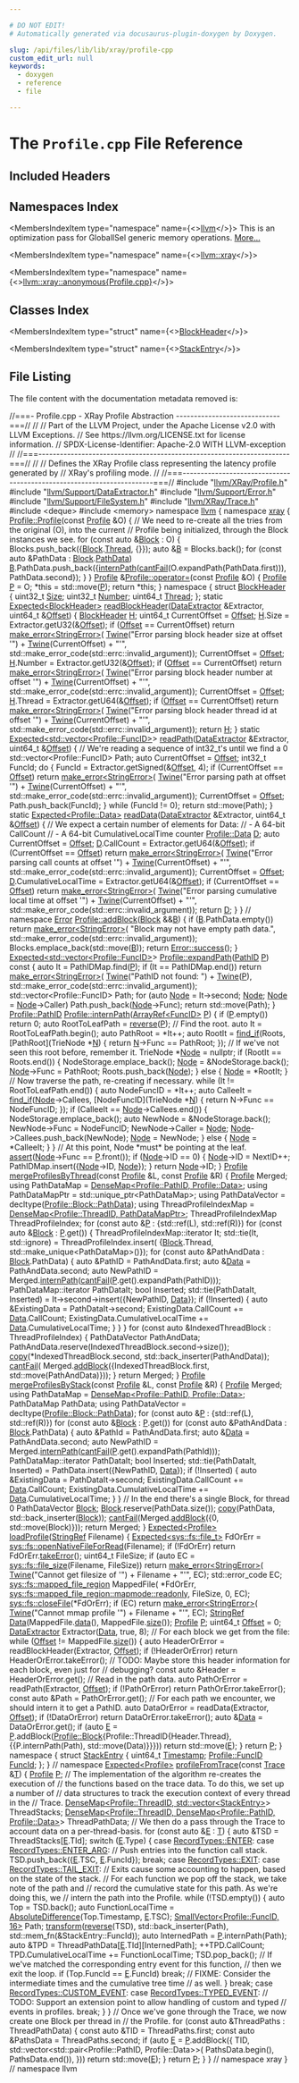 ```yaml
---

# DO NOT EDIT!
# Automatically generated via docusaurus-plugin-doxygen by Doxygen.

slug: /api/files/lib/lib/xray/profile-cpp
custom_edit_url: null
keywords:
  - doxygen
  - reference
  - file

---
```





# The `Profile.cpp` File Reference

<DoxygenPage pluginConfig={pluginConfig}>



## Included Headers

<IncludesList>
<IncludesListItem
  filePath="llvm/XRay/Profile.h"
  permalink="/docs/api/files/include/include/llvm/include/llvm/xray/profile-h"
  isLocal="true" />
<IncludesListItem
  filePath="llvm/Support/DataExtractor.h"
  permalink="/docs/api/files/include/include/llvm/include/llvm/support/dataextractor-h"
  isLocal="true" />
<IncludesListItem
  filePath="llvm/Support/Error.h"
  permalink="/docs/api/files/include/include/llvm/include/llvm/support/error-h"
  isLocal="true" />
<IncludesListItem
  filePath="llvm/Support/FileSystem.h"
  permalink="/docs/api/files/include/include/llvm/include/llvm/support/filesystem-h"
  isLocal="true" />
<IncludesListItem
  filePath="llvm/XRay/Trace.h"
  permalink="/docs/api/files/include/include/llvm/include/llvm/xray/trace-h"
  isLocal="true" />
<IncludesListItem
  filePath="deque"
  permalink=""
  isLocal="false" />
<IncludesListItem
  filePath="memory"
  permalink=""
  isLocal="false" />
</IncludesList>

## Namespaces Index

<MembersIndex>

<MembersIndexItem
  type="namespace"
  name={<><a href="/docs/api/namespaces/llvm">llvm</a></>}>
This is an optimization pass for GlobalISel generic memory operations. <a href="/docs/api/namespaces/llvm/#details">More...</a>
</MembersIndexItem>

<MembersIndexItem
  type="namespace"
  name={<><a href="/docs/api/namespaces/llvm/xray">llvm::xray</a></>}>
</MembersIndexItem>

<MembersIndexItem
  type="namespace"
  name={<><a href="/docs/api/namespaces/llvm/xray/anonymous-profile-cpp-">llvm::xray::anonymous&#123;Profile.cpp&#125;</a></>}>
</MembersIndexItem>

</MembersIndex>

## Classes Index

<MembersIndex>

<MembersIndexItem
  type="struct"
  name={<><a href="/docs/api/structs/llvm/xray/anonymous-namespace-profile-cpp-/blockheader">BlockHeader</a></>}>
</MembersIndexItem>

<MembersIndexItem
  type="struct"
  name={<><a href="/docs/api/structs/llvm/xray/anonymous-namespace-profile-cpp-/stackentry">StackEntry</a></>}>
</MembersIndexItem>

</MembersIndex>


## File Listing

The file content with the documentation metadata removed is:

<ProgramListing>

<Link id="l00001" /><CodeLine lineNumber="1"><span class="doxyHighlightComment">//===- Profile.cpp - XRay Profile Abstraction -----------------------------===//</span></CodeLine>
<Link id="l00002" /><CodeLine lineNumber="2"><span class="doxyHighlightComment">//</span></CodeLine>
<Link id="l00003" /><CodeLine lineNumber="3"><span class="doxyHighlightComment">// Part of the LLVM Project, under the Apache License v2.0 with LLVM Exceptions.</span></CodeLine>
<Link id="l00004" /><CodeLine lineNumber="4"><span class="doxyHighlightComment">// See https://llvm.org/LICENSE.txt for license information.</span></CodeLine>
<Link id="l00005" /><CodeLine lineNumber="5"><span class="doxyHighlightComment">// SPDX-License-Identifier: Apache-2.0 WITH LLVM-exception</span></CodeLine>
<Link id="l00006" /><CodeLine lineNumber="6"><span class="doxyHighlightComment">//</span></CodeLine>
<Link id="l00007" /><CodeLine lineNumber="7"><span class="doxyHighlightComment">//===----------------------------------------------------------------------===//</span></CodeLine>
<Link id="l00008" /><CodeLine lineNumber="8"><span class="doxyHighlightComment">//</span></CodeLine>
<Link id="l00009" /><CodeLine lineNumber="9"><span class="doxyHighlightComment">// Defines the XRay Profile class representing the latency profile generated by</span></CodeLine>
<Link id="l00010" /><CodeLine lineNumber="10"><span class="doxyHighlightComment">// XRay&#39;s profiling mode.</span></CodeLine>
<Link id="l00011" /><CodeLine lineNumber="11"><span class="doxyHighlightComment">//</span></CodeLine>
<Link id="l00012" /><CodeLine lineNumber="12"><span class="doxyHighlightComment">//===----------------------------------------------------------------------===//</span></CodeLine>
<Link id="l00013" /><CodeLine lineNumber="13"><span class="doxyHighlightPreprocessor">#include &quot;<a href="/docs/api/files/include/include/llvm/include/llvm/xray/profile-h">llvm/XRay/Profile.h</a>&quot;</span></CodeLine>
<Link id="l00014" /><CodeLine lineNumber="14"></CodeLine>
<Link id="l00015" /><CodeLine lineNumber="15"><span class="doxyHighlightPreprocessor">#include &quot;<a href="/docs/api/files/include/include/llvm/include/llvm/support/dataextractor-h">llvm/Support/DataExtractor.h</a>&quot;</span></CodeLine>
<Link id="l00016" /><CodeLine lineNumber="16"><span class="doxyHighlightPreprocessor">#include &quot;<a href="/docs/api/files/include/include/llvm/include/llvm/support/error-h">llvm/Support/Error.h</a>&quot;</span></CodeLine>
<Link id="l00017" /><CodeLine lineNumber="17"><span class="doxyHighlightPreprocessor">#include &quot;<a href="/docs/api/files/include/include/llvm/include/llvm/support/filesystem-h">llvm/Support/FileSystem.h</a>&quot;</span></CodeLine>
<Link id="l00018" /><CodeLine lineNumber="18"><span class="doxyHighlightPreprocessor">#include &quot;<a href="/docs/api/files/include/include/llvm/include/llvm/xray/trace-h">llvm/XRay/Trace.h</a>&quot;</span></CodeLine>
<Link id="l00019" /><CodeLine lineNumber="19"><span class="doxyHighlightPreprocessor">#include &lt;deque&gt;</span></CodeLine>
<Link id="l00020" /><CodeLine lineNumber="20"><span class="doxyHighlightPreprocessor">#include &lt;memory&gt;</span></CodeLine>
<Link id="l00021" /><CodeLine lineNumber="21"></CodeLine>
<Link id="l00022" /><CodeLine lineNumber="22"><span class="doxyHighlightKeyword">namespace </span><span class="doxyHighlight"><a href="/docs/api/namespaces/llvm">llvm</a> &#123;</span></CodeLine>
<Link id="l00023" /><CodeLine lineNumber="23"><span class="doxyHighlightKeyword">namespace </span><span class="doxyHighlight"><a href="/docs/api/namespaces/llvm/xray">xray</a> &#123;</span></CodeLine>
<Link id="l00024" /><CodeLine lineNumber="24"></CodeLine>
<Link id="l00025" /><CodeLine lineNumber="25" lineLink="/docs/api/classes/llvm/xray/profile/#abd02b54208ead98553182be8937f4def"><span class="doxyHighlight"><a href="/docs/api/classes/llvm/xray/profile/#a2ae104b61b080046cb4019218108ebcb">Profile::Profile</a>(</span><span class="doxyHighlightKeyword">const</span><span class="doxyHighlight"> <a href="/docs/api/classes/llvm/xray/profile/#a2ae104b61b080046cb4019218108ebcb">Profile</a> &amp;O) &#123;</span></CodeLine>
<Link id="l00026" /><CodeLine lineNumber="26"><span class="doxyHighlight">  </span><span class="doxyHighlightComment">// We need to re-create all the tries from the original (O), into the current</span></CodeLine>
<Link id="l00027" /><CodeLine lineNumber="27"><span class="doxyHighlight">  </span><span class="doxyHighlightComment">// Profile being initialized, through the Block instances we see.</span></CodeLine>
<Link id="l00028" /><CodeLine lineNumber="28"><span class="doxyHighlight">  </span><span class="doxyHighlightKeywordFlow">for</span><span class="doxyHighlight"> (</span><span class="doxyHighlightKeyword">const</span><span class="doxyHighlight"> </span><span class="doxyHighlightKeyword">auto</span><span class="doxyHighlight"> &amp;<a href="/docs/api/structs/llvm/xray/profile/block">Block</a> : O) &#123;</span></CodeLine>
<Link id="l00029" /><CodeLine lineNumber="29"><span class="doxyHighlight">    Blocks.push&#95;back(&#123;<a href="/docs/api/structs/llvm/xray/profile/block">Block</a>.<a href="/docs/api/structs/llvm/xray/profile/block/#a2a0e28e54713a21bdc8ade4676643076">Thread</a>, &#123;&#125;&#125;);</span></CodeLine>
<Link id="l00030" /><CodeLine lineNumber="30"><span class="doxyHighlight">    </span><span class="doxyHighlightKeyword">auto</span><span class="doxyHighlight"> &amp;<a href="/docs/api/files/lib/lib/ir/builtingcs-cpp/#ae76959fe811ba090de4cba69ac00f1da">B</a> = Blocks.back();</span></CodeLine>
<Link id="l00031" /><CodeLine lineNumber="31"><span class="doxyHighlight">    </span><span class="doxyHighlightKeywordFlow">for</span><span class="doxyHighlight"> (</span><span class="doxyHighlightKeyword">const</span><span class="doxyHighlight"> </span><span class="doxyHighlightKeyword">auto</span><span class="doxyHighlight"> &amp;PathData : <a href="/docs/api/structs/llvm/xray/profile/block">Block</a>.<a href="/docs/api/structs/llvm/xray/profile/block/#a60d6984462ebf4f393e11aee27081f8b">PathData</a>)</span></CodeLine>
<Link id="l00032" /><CodeLine lineNumber="32"><span class="doxyHighlight">      <a href="/docs/api/files/lib/lib/ir/builtingcs-cpp/#ae76959fe811ba090de4cba69ac00f1da">B</a>.PathData.push&#95;back(&#123;<a href="/docs/api/classes/llvm/xray/profile/#a12fc96db03e9487cdd871074d13d0f64">internPath</a>(<a href="/docs/api/namespaces/llvm/#aa1e1474f15df639f0d874b21f15666f7">cantFail</a>(O.expandPath(PathData.first))),</span></CodeLine>
<Link id="l00033" /><CodeLine lineNumber="33"><span class="doxyHighlight">                            PathData.second&#125;);</span></CodeLine>
<Link id="l00034" /><CodeLine lineNumber="34"><span class="doxyHighlight">  &#125;</span></CodeLine>
<Link id="l00035" /><CodeLine lineNumber="35"><span class="doxyHighlight">&#125;</span></CodeLine>
<Link id="l00036" /><CodeLine lineNumber="36"></CodeLine>
<Link id="l00037" /><CodeLine lineNumber="37" lineLink="/docs/api/classes/llvm/xray/profile/#a9958761218a3ef6994aa88cb236ea74d"><span class="doxyHighlight"><a href="/docs/api/classes/llvm/xray/profile/#a2ae104b61b080046cb4019218108ebcb">Profile</a> &amp;<a href="/docs/api/classes/llvm/xray/profile/#a12b5327cc34b2b5b00123015283f215e">Profile::operator=</a>(</span><span class="doxyHighlightKeyword">const</span><span class="doxyHighlight"> <a href="/docs/api/classes/llvm/xray/profile/#a2ae104b61b080046cb4019218108ebcb">Profile</a> &amp;O) &#123;</span></CodeLine>
<Link id="l00038" /><CodeLine lineNumber="38"><span class="doxyHighlight">  <a href="/docs/api/classes/llvm/xray/profile/#a2ae104b61b080046cb4019218108ebcb">Profile</a> <a href="/docs/api/files/lib/lib/option/option-cpp/#a04665169063c8ca1f2ea96c27fc7c2b2">P</a> = O;</span></CodeLine>
<Link id="l00039" /><CodeLine lineNumber="39"><span class="doxyHighlight">  &#42;</span><span class="doxyHighlightKeyword">this</span><span class="doxyHighlight"> = std::move(<a href="/docs/api/files/lib/lib/option/option-cpp/#a04665169063c8ca1f2ea96c27fc7c2b2">P</a>);</span></CodeLine>
<Link id="l00040" /><CodeLine lineNumber="40"><span class="doxyHighlight">  </span><span class="doxyHighlightKeywordFlow">return</span><span class="doxyHighlight"> &#42;</span><span class="doxyHighlightKeyword">this</span><span class="doxyHighlight">;</span></CodeLine>
<Link id="l00041" /><CodeLine lineNumber="41"><span class="doxyHighlight">&#125;</span></CodeLine>
<Link id="l00042" /><CodeLine lineNumber="42"></CodeLine>
<Link id="l00043" /><CodeLine lineNumber="43" lineLink="/docs/api/namespaces/llvm/xray/anonymous-profile-cpp-"><span class="doxyHighlightKeyword">namespace </span><span class="doxyHighlight">&#123;</span></CodeLine>
<Link id="l00044" /><CodeLine lineNumber="44"></CodeLine>
<Link id="l00045" /><CodeLine lineNumber="45" lineLink="/docs/api/structs/llvm/xray/anonymous-namespace-profile-cpp-/blockheader"><span class="doxyHighlightKeyword">struct </span><span class="doxyHighlight"><a href="/docs/api/structs/llvm/xray/anonymous-namespace-profile-cpp-/blockheader">BlockHeader</a> &#123;</span></CodeLine>
<Link id="l00046" /><CodeLine lineNumber="46" lineLink="/docs/api/structs/llvm/xray/anonymous-namespace-profile-cpp-/blockheader/#a9128f29e03a64e5265d5da7de9b27e7c"><span class="doxyHighlight">  uint32&#95;t <a href="/docs/api/structs/llvm/xray/anonymous-namespace-profile-cpp-/blockheader/#a9128f29e03a64e5265d5da7de9b27e7c">Size</a>;</span></CodeLine>
<Link id="l00047" /><CodeLine lineNumber="47" lineLink="/docs/api/structs/llvm/xray/anonymous-namespace-profile-cpp-/blockheader/#aa4e33e495af2679fd39f439ab88314d6"><span class="doxyHighlight">  uint32&#95;t <a href="/docs/api/structs/llvm/xray/anonymous-namespace-profile-cpp-/blockheader/#aa4e33e495af2679fd39f439ab88314d6">Number</a>;</span></CodeLine>
<Link id="l00048" /><CodeLine lineNumber="48" lineLink="/docs/api/structs/llvm/xray/anonymous-namespace-profile-cpp-/blockheader/#a4eef176f3238c73b538b7d476527835c"><span class="doxyHighlight">  uint64&#95;t <a href="/docs/api/structs/llvm/xray/anonymous-namespace-profile-cpp-/blockheader/#a4eef176f3238c73b538b7d476527835c">Thread</a>;</span></CodeLine>
<Link id="l00049" /><CodeLine lineNumber="49"><span class="doxyHighlight">&#125;;</span></CodeLine>
<Link id="l00050" /><CodeLine lineNumber="50"></CodeLine>
<Link id="l00051" /><CodeLine lineNumber="51" lineLink="/docs/api/namespaces/llvm/xray/anonymous-profile-cpp-/#a67daac8ed9eacb11294a13ab78075b31"><span class="doxyHighlightKeyword">static</span><span class="doxyHighlight"> <a href="/docs/api/classes/llvm/expected">Expected&lt;BlockHeader&gt;</a> <a href="/docs/api/namespaces/llvm/xray/anonymous-profile-cpp-/#a67daac8ed9eacb11294a13ab78075b31">readBlockHeader</a>(<a href="/docs/api/classes/llvm/dataextractor">DataExtractor</a> &amp;Extractor,</span></CodeLine>
<Link id="l00052" /><CodeLine lineNumber="52"><span class="doxyHighlight">                                             uint64&#95;t &amp;<a href="/docs/api/namespaces/llvm/#a05f5b9a11bdcc5feba62899f95dcf878a3134224cba2545bc57954d3b072aebb4">Offset</a>) &#123;</span></CodeLine>
<Link id="l00053" /><CodeLine lineNumber="53"><span class="doxyHighlight">  <a href="/docs/api/structs/llvm/xray/anonymous-namespace-profile-cpp-/blockheader">BlockHeader</a> <a href="/docs/api/files/lib/lib/support/md5-cpp/#ae42219072d798876e6b08e6b78614ff6">H</a>;</span></CodeLine>
<Link id="l00054" /><CodeLine lineNumber="54"><span class="doxyHighlight">  uint64&#95;t CurrentOffset = <a href="/docs/api/namespaces/llvm/#a05f5b9a11bdcc5feba62899f95dcf878a3134224cba2545bc57954d3b072aebb4">Offset</a>;</span></CodeLine>
<Link id="l00055" /><CodeLine lineNumber="55"><span class="doxyHighlight">  <a href="/docs/api/files/lib/lib/support/md5-cpp/#ae42219072d798876e6b08e6b78614ff6">H</a>.Size = Extractor.getU32(&amp;<a href="/docs/api/namespaces/llvm/#a05f5b9a11bdcc5feba62899f95dcf878a3134224cba2545bc57954d3b072aebb4">Offset</a>);</span></CodeLine>
<Link id="l00056" /><CodeLine lineNumber="56"><span class="doxyHighlight">  </span><span class="doxyHighlightKeywordFlow">if</span><span class="doxyHighlight"> (<a href="/docs/api/namespaces/llvm/#a05f5b9a11bdcc5feba62899f95dcf878a3134224cba2545bc57954d3b072aebb4">Offset</a> == CurrentOffset)</span></CodeLine>
<Link id="l00057" /><CodeLine lineNumber="57"><span class="doxyHighlight">    </span><span class="doxyHighlightKeywordFlow">return</span><span class="doxyHighlight"> <a href="/docs/api/namespaces/llvm/#a9999bd897fc8a1648bd69b36fee2d357">make&#95;error&lt;StringError&gt;</a>(</span></CodeLine>
<Link id="l00058" /><CodeLine lineNumber="58"><span class="doxyHighlight">        <a href="/docs/api/classes/llvm/twine">Twine</a>(</span><span class="doxyHighlightStringLiteral">&quot;Error parsing block header size at offset &#39;&quot;</span><span class="doxyHighlight">) +</span></CodeLine>
<Link id="l00059" /><CodeLine lineNumber="59"><span class="doxyHighlight">            <a href="/docs/api/classes/llvm/twine">Twine</a>(CurrentOffset) + </span><span class="doxyHighlightStringLiteral">&quot;&#39;&quot;</span><span class="doxyHighlight">,</span></CodeLine>
<Link id="l00060" /><CodeLine lineNumber="60"><span class="doxyHighlight">        std::make&#95;error&#95;code(std::errc::invalid&#95;argument));</span></CodeLine>
<Link id="l00061" /><CodeLine lineNumber="61"><span class="doxyHighlight">  CurrentOffset = <a href="/docs/api/namespaces/llvm/#a05f5b9a11bdcc5feba62899f95dcf878a3134224cba2545bc57954d3b072aebb4">Offset</a>;</span></CodeLine>
<Link id="l00062" /><CodeLine lineNumber="62"><span class="doxyHighlight">  <a href="/docs/api/files/lib/lib/support/md5-cpp/#ae42219072d798876e6b08e6b78614ff6">H</a>.Number = Extractor.getU32(&amp;<a href="/docs/api/namespaces/llvm/#a05f5b9a11bdcc5feba62899f95dcf878a3134224cba2545bc57954d3b072aebb4">Offset</a>);</span></CodeLine>
<Link id="l00063" /><CodeLine lineNumber="63"><span class="doxyHighlight">  </span><span class="doxyHighlightKeywordFlow">if</span><span class="doxyHighlight"> (<a href="/docs/api/namespaces/llvm/#a05f5b9a11bdcc5feba62899f95dcf878a3134224cba2545bc57954d3b072aebb4">Offset</a> == CurrentOffset)</span></CodeLine>
<Link id="l00064" /><CodeLine lineNumber="64"><span class="doxyHighlight">    </span><span class="doxyHighlightKeywordFlow">return</span><span class="doxyHighlight"> <a href="/docs/api/namespaces/llvm/#a9999bd897fc8a1648bd69b36fee2d357">make&#95;error&lt;StringError&gt;</a>(</span></CodeLine>
<Link id="l00065" /><CodeLine lineNumber="65"><span class="doxyHighlight">        <a href="/docs/api/classes/llvm/twine">Twine</a>(</span><span class="doxyHighlightStringLiteral">&quot;Error parsing block header number at offset &#39;&quot;</span><span class="doxyHighlight">) +</span></CodeLine>
<Link id="l00066" /><CodeLine lineNumber="66"><span class="doxyHighlight">            <a href="/docs/api/classes/llvm/twine">Twine</a>(CurrentOffset) + </span><span class="doxyHighlightStringLiteral">&quot;&#39;&quot;</span><span class="doxyHighlight">,</span></CodeLine>
<Link id="l00067" /><CodeLine lineNumber="67"><span class="doxyHighlight">        std::make&#95;error&#95;code(std::errc::invalid&#95;argument));</span></CodeLine>
<Link id="l00068" /><CodeLine lineNumber="68"><span class="doxyHighlight">  CurrentOffset = <a href="/docs/api/namespaces/llvm/#a05f5b9a11bdcc5feba62899f95dcf878a3134224cba2545bc57954d3b072aebb4">Offset</a>;</span></CodeLine>
<Link id="l00069" /><CodeLine lineNumber="69"><span class="doxyHighlight">  <a href="/docs/api/files/lib/lib/support/md5-cpp/#ae42219072d798876e6b08e6b78614ff6">H</a>.Thread = Extractor.getU64(&amp;<a href="/docs/api/namespaces/llvm/#a05f5b9a11bdcc5feba62899f95dcf878a3134224cba2545bc57954d3b072aebb4">Offset</a>);</span></CodeLine>
<Link id="l00070" /><CodeLine lineNumber="70"><span class="doxyHighlight">  </span><span class="doxyHighlightKeywordFlow">if</span><span class="doxyHighlight"> (<a href="/docs/api/namespaces/llvm/#a05f5b9a11bdcc5feba62899f95dcf878a3134224cba2545bc57954d3b072aebb4">Offset</a> == CurrentOffset)</span></CodeLine>
<Link id="l00071" /><CodeLine lineNumber="71"><span class="doxyHighlight">    </span><span class="doxyHighlightKeywordFlow">return</span><span class="doxyHighlight"> <a href="/docs/api/namespaces/llvm/#a9999bd897fc8a1648bd69b36fee2d357">make&#95;error&lt;StringError&gt;</a>(</span></CodeLine>
<Link id="l00072" /><CodeLine lineNumber="72"><span class="doxyHighlight">        <a href="/docs/api/classes/llvm/twine">Twine</a>(</span><span class="doxyHighlightStringLiteral">&quot;Error parsing block header thread id at offset &#39;&quot;</span><span class="doxyHighlight">) +</span></CodeLine>
<Link id="l00073" /><CodeLine lineNumber="73"><span class="doxyHighlight">            <a href="/docs/api/classes/llvm/twine">Twine</a>(CurrentOffset) + </span><span class="doxyHighlightStringLiteral">&quot;&#39;&quot;</span><span class="doxyHighlight">,</span></CodeLine>
<Link id="l00074" /><CodeLine lineNumber="74"><span class="doxyHighlight">        std::make&#95;error&#95;code(std::errc::invalid&#95;argument));</span></CodeLine>
<Link id="l00075" /><CodeLine lineNumber="75"><span class="doxyHighlight">  </span><span class="doxyHighlightKeywordFlow">return</span><span class="doxyHighlight"> <a href="/docs/api/files/lib/lib/support/md5-cpp/#ae42219072d798876e6b08e6b78614ff6">H</a>;</span></CodeLine>
<Link id="l00076" /><CodeLine lineNumber="76"><span class="doxyHighlight">&#125;</span></CodeLine>
<Link id="l00077" /><CodeLine lineNumber="77"></CodeLine>
<Link id="l00078" /><CodeLine lineNumber="78" lineLink="/docs/api/namespaces/llvm/xray/anonymous-profile-cpp-/#acf7bbfd2129649a8e3700bea2579cbf1"><span class="doxyHighlightKeyword">static</span><span class="doxyHighlight"> <a href="/docs/api/classes/llvm/expected">Expected&lt;std::vector&lt;Profile::FuncID&gt;</a>&gt; <a href="/docs/api/namespaces/llvm/xray/anonymous-profile-cpp-/#acf7bbfd2129649a8e3700bea2579cbf1">readPath</a>(<a href="/docs/api/classes/llvm/dataextractor">DataExtractor</a> &amp;Extractor,</span></CodeLine>
<Link id="l00079" /><CodeLine lineNumber="79"><span class="doxyHighlight">                                                       uint64&#95;t &amp;<a href="/docs/api/namespaces/llvm/#a05f5b9a11bdcc5feba62899f95dcf878a3134224cba2545bc57954d3b072aebb4">Offset</a>) &#123;</span></CodeLine>
<Link id="l00080" /><CodeLine lineNumber="80"><span class="doxyHighlight">  </span><span class="doxyHighlightComment">// We&#39;re reading a sequence of int32&#95;t&#39;s until we find a 0</span></CodeLine>
<Link id="l00081" /><CodeLine lineNumber="81"><span class="doxyHighlight">  std::vector&lt;Profile::FuncID&gt; Path;</span></CodeLine>
<Link id="l00082" /><CodeLine lineNumber="82"><span class="doxyHighlight">  </span><span class="doxyHighlightKeyword">auto</span><span class="doxyHighlight"> CurrentOffset = <a href="/docs/api/namespaces/llvm/#a05f5b9a11bdcc5feba62899f95dcf878a3134224cba2545bc57954d3b072aebb4">Offset</a>;</span></CodeLine>
<Link id="l00083" /><CodeLine lineNumber="83"><span class="doxyHighlight">  int32&#95;t FuncId;</span></CodeLine>
<Link id="l00084" /><CodeLine lineNumber="84"><span class="doxyHighlight">  </span><span class="doxyHighlightKeywordFlow">do</span><span class="doxyHighlight"> &#123;</span></CodeLine>
<Link id="l00085" /><CodeLine lineNumber="85"><span class="doxyHighlight">    FuncId = Extractor.getSigned(&amp;<a href="/docs/api/namespaces/llvm/#a05f5b9a11bdcc5feba62899f95dcf878a3134224cba2545bc57954d3b072aebb4">Offset</a>, 4);</span></CodeLine>
<Link id="l00086" /><CodeLine lineNumber="86"><span class="doxyHighlight">    </span><span class="doxyHighlightKeywordFlow">if</span><span class="doxyHighlight"> (CurrentOffset == <a href="/docs/api/namespaces/llvm/#a05f5b9a11bdcc5feba62899f95dcf878a3134224cba2545bc57954d3b072aebb4">Offset</a>)</span></CodeLine>
<Link id="l00087" /><CodeLine lineNumber="87"><span class="doxyHighlight">      </span><span class="doxyHighlightKeywordFlow">return</span><span class="doxyHighlight"> <a href="/docs/api/namespaces/llvm/#a9999bd897fc8a1648bd69b36fee2d357">make&#95;error&lt;StringError&gt;</a>(</span></CodeLine>
<Link id="l00088" /><CodeLine lineNumber="88"><span class="doxyHighlight">          <a href="/docs/api/classes/llvm/twine">Twine</a>(</span><span class="doxyHighlightStringLiteral">&quot;Error parsing path at offset &#39;&quot;</span><span class="doxyHighlight">) + <a href="/docs/api/classes/llvm/twine">Twine</a>(CurrentOffset) + </span><span class="doxyHighlightStringLiteral">&quot;&#39;&quot;</span><span class="doxyHighlight">,</span></CodeLine>
<Link id="l00089" /><CodeLine lineNumber="89"><span class="doxyHighlight">          std::make&#95;error&#95;code(std::errc::invalid&#95;argument));</span></CodeLine>
<Link id="l00090" /><CodeLine lineNumber="90"><span class="doxyHighlight">    CurrentOffset = <a href="/docs/api/namespaces/llvm/#a05f5b9a11bdcc5feba62899f95dcf878a3134224cba2545bc57954d3b072aebb4">Offset</a>;</span></CodeLine>
<Link id="l00091" /><CodeLine lineNumber="91"><span class="doxyHighlight">    Path.push&#95;back(FuncId);</span></CodeLine>
<Link id="l00092" /><CodeLine lineNumber="92"><span class="doxyHighlight">  &#125; </span><span class="doxyHighlightKeywordFlow">while</span><span class="doxyHighlight"> (FuncId != 0);</span></CodeLine>
<Link id="l00093" /><CodeLine lineNumber="93"><span class="doxyHighlight">  </span><span class="doxyHighlightKeywordFlow">return</span><span class="doxyHighlight"> std::move(Path);</span></CodeLine>
<Link id="l00094" /><CodeLine lineNumber="94"><span class="doxyHighlight">&#125;</span></CodeLine>
<Link id="l00095" /><CodeLine lineNumber="95"></CodeLine>
<Link id="l00096" /><CodeLine lineNumber="96" lineLink="/docs/api/namespaces/llvm/xray/anonymous-profile-cpp-/#aee157f1514d714bf5f61b680186b0c66"><span class="doxyHighlightKeyword">static</span><span class="doxyHighlight"> <a href="/docs/api/classes/llvm/expected">Expected&lt;Profile::Data&gt;</a> <a href="/docs/api/namespaces/llvm/xray/anonymous-profile-cpp-/#aee157f1514d714bf5f61b680186b0c66">readData</a>(<a href="/docs/api/classes/llvm/dataextractor">DataExtractor</a> &amp;Extractor,</span></CodeLine>
<Link id="l00097" /><CodeLine lineNumber="97"><span class="doxyHighlight">                                        uint64&#95;t &amp;<a href="/docs/api/namespaces/llvm/#a05f5b9a11bdcc5feba62899f95dcf878a3134224cba2545bc57954d3b072aebb4">Offset</a>) &#123;</span></CodeLine>
<Link id="l00098" /><CodeLine lineNumber="98"><span class="doxyHighlight">  </span><span class="doxyHighlightComment">// We expect a certain number of elements for Data:</span></CodeLine>
<Link id="l00099" /><CodeLine lineNumber="99"><span class="doxyHighlight">  </span><span class="doxyHighlightComment">//   - A 64-bit CallCount</span></CodeLine>
<Link id="l00100" /><CodeLine lineNumber="100"><span class="doxyHighlight">  </span><span class="doxyHighlightComment">//   - A 64-bit CumulativeLocalTime counter</span></CodeLine>
<Link id="l00101" /><CodeLine lineNumber="101"><span class="doxyHighlight">  <a href="/docs/api/structs/llvm/xray/profile/data">Profile::Data</a> <a href="/docs/api/files/lib/lib/ir/builtingcs-cpp/#a6a9f043784cf87001c84980afa76da82">D</a>;</span></CodeLine>
<Link id="l00102" /><CodeLine lineNumber="102"><span class="doxyHighlight">  </span><span class="doxyHighlightKeyword">auto</span><span class="doxyHighlight"> CurrentOffset = <a href="/docs/api/namespaces/llvm/#a05f5b9a11bdcc5feba62899f95dcf878a3134224cba2545bc57954d3b072aebb4">Offset</a>;</span></CodeLine>
<Link id="l00103" /><CodeLine lineNumber="103"><span class="doxyHighlight">  <a href="/docs/api/files/lib/lib/ir/builtingcs-cpp/#a6a9f043784cf87001c84980afa76da82">D</a>.CallCount = Extractor.getU64(&amp;<a href="/docs/api/namespaces/llvm/#a05f5b9a11bdcc5feba62899f95dcf878a3134224cba2545bc57954d3b072aebb4">Offset</a>);</span></CodeLine>
<Link id="l00104" /><CodeLine lineNumber="104"><span class="doxyHighlight">  </span><span class="doxyHighlightKeywordFlow">if</span><span class="doxyHighlight"> (CurrentOffset == <a href="/docs/api/namespaces/llvm/#a05f5b9a11bdcc5feba62899f95dcf878a3134224cba2545bc57954d3b072aebb4">Offset</a>)</span></CodeLine>
<Link id="l00105" /><CodeLine lineNumber="105"><span class="doxyHighlight">    </span><span class="doxyHighlightKeywordFlow">return</span><span class="doxyHighlight"> <a href="/docs/api/namespaces/llvm/#a9999bd897fc8a1648bd69b36fee2d357">make&#95;error&lt;StringError&gt;</a>(</span></CodeLine>
<Link id="l00106" /><CodeLine lineNumber="106"><span class="doxyHighlight">        <a href="/docs/api/classes/llvm/twine">Twine</a>(</span><span class="doxyHighlightStringLiteral">&quot;Error parsing call counts at offset &#39;&quot;</span><span class="doxyHighlight">) + <a href="/docs/api/classes/llvm/twine">Twine</a>(CurrentOffset) +</span></CodeLine>
<Link id="l00107" /><CodeLine lineNumber="107"><span class="doxyHighlight">            </span><span class="doxyHighlightStringLiteral">&quot;&#39;&quot;</span><span class="doxyHighlight">,</span></CodeLine>
<Link id="l00108" /><CodeLine lineNumber="108"><span class="doxyHighlight">        std::make&#95;error&#95;code(std::errc::invalid&#95;argument));</span></CodeLine>
<Link id="l00109" /><CodeLine lineNumber="109"><span class="doxyHighlight">  CurrentOffset = <a href="/docs/api/namespaces/llvm/#a05f5b9a11bdcc5feba62899f95dcf878a3134224cba2545bc57954d3b072aebb4">Offset</a>;</span></CodeLine>
<Link id="l00110" /><CodeLine lineNumber="110"><span class="doxyHighlight">  <a href="/docs/api/files/lib/lib/ir/builtingcs-cpp/#a6a9f043784cf87001c84980afa76da82">D</a>.CumulativeLocalTime = Extractor.getU64(&amp;<a href="/docs/api/namespaces/llvm/#a05f5b9a11bdcc5feba62899f95dcf878a3134224cba2545bc57954d3b072aebb4">Offset</a>);</span></CodeLine>
<Link id="l00111" /><CodeLine lineNumber="111"><span class="doxyHighlight">  </span><span class="doxyHighlightKeywordFlow">if</span><span class="doxyHighlight"> (CurrentOffset == <a href="/docs/api/namespaces/llvm/#a05f5b9a11bdcc5feba62899f95dcf878a3134224cba2545bc57954d3b072aebb4">Offset</a>)</span></CodeLine>
<Link id="l00112" /><CodeLine lineNumber="112"><span class="doxyHighlight">    </span><span class="doxyHighlightKeywordFlow">return</span><span class="doxyHighlight"> <a href="/docs/api/namespaces/llvm/#a9999bd897fc8a1648bd69b36fee2d357">make&#95;error&lt;StringError&gt;</a>(</span></CodeLine>
<Link id="l00113" /><CodeLine lineNumber="113"><span class="doxyHighlight">        <a href="/docs/api/classes/llvm/twine">Twine</a>(</span><span class="doxyHighlightStringLiteral">&quot;Error parsing cumulative local time at offset &#39;&quot;</span><span class="doxyHighlight">) +</span></CodeLine>
<Link id="l00114" /><CodeLine lineNumber="114"><span class="doxyHighlight">            <a href="/docs/api/classes/llvm/twine">Twine</a>(CurrentOffset) + </span><span class="doxyHighlightStringLiteral">&quot;&#39;&quot;</span><span class="doxyHighlight">,</span></CodeLine>
<Link id="l00115" /><CodeLine lineNumber="115"><span class="doxyHighlight">        std::make&#95;error&#95;code(std::errc::invalid&#95;argument));</span></CodeLine>
<Link id="l00116" /><CodeLine lineNumber="116"><span class="doxyHighlight">  </span><span class="doxyHighlightKeywordFlow">return</span><span class="doxyHighlight"> <a href="/docs/api/files/lib/lib/ir/builtingcs-cpp/#a6a9f043784cf87001c84980afa76da82">D</a>;</span></CodeLine>
<Link id="l00117" /><CodeLine lineNumber="117"><span class="doxyHighlight">&#125;</span></CodeLine>
<Link id="l00118" /><CodeLine lineNumber="118"></CodeLine>
<Link id="l00119" /><CodeLine lineNumber="119"><span class="doxyHighlight">&#125; </span><span class="doxyHighlightComment">// namespace</span></CodeLine>
<Link id="l00120" /><CodeLine lineNumber="120"></CodeLine>
<Link id="l00121" /><CodeLine lineNumber="121" lineLink="/docs/api/classes/llvm/xray/profile/#a90e702657e9bd42c6b4c4d1e79194ea4"><span class="doxyHighlight"><a href="/docs/api/classes/llvm/error">Error</a> <a href="/docs/api/classes/llvm/xray/profile/#a90e702657e9bd42c6b4c4d1e79194ea4">Profile::addBlock</a>(<a href="/docs/api/structs/llvm/xray/profile/block">Block</a> &amp;&amp;<a href="/docs/api/files/lib/lib/ir/builtingcs-cpp/#ae76959fe811ba090de4cba69ac00f1da">B</a>) &#123;</span></CodeLine>
<Link id="l00122" /><CodeLine lineNumber="122"><span class="doxyHighlight">  </span><span class="doxyHighlightKeywordFlow">if</span><span class="doxyHighlight"> (<a href="/docs/api/files/lib/lib/ir/builtingcs-cpp/#ae76959fe811ba090de4cba69ac00f1da">B</a>.PathData.empty())</span></CodeLine>
<Link id="l00123" /><CodeLine lineNumber="123"><span class="doxyHighlight">    </span><span class="doxyHighlightKeywordFlow">return</span><span class="doxyHighlight"> <a href="/docs/api/namespaces/llvm/#a9999bd897fc8a1648bd69b36fee2d357">make&#95;error&lt;StringError&gt;</a>(</span></CodeLine>
<Link id="l00124" /><CodeLine lineNumber="124"><span class="doxyHighlight">        </span><span class="doxyHighlightStringLiteral">&quot;Block may not have empty path data.&quot;</span><span class="doxyHighlight">,</span></CodeLine>
<Link id="l00125" /><CodeLine lineNumber="125"><span class="doxyHighlight">        std::make&#95;error&#95;code(std::errc::invalid&#95;argument));</span></CodeLine>
<Link id="l00126" /><CodeLine lineNumber="126"></CodeLine>
<Link id="l00127" /><CodeLine lineNumber="127"><span class="doxyHighlight">  Blocks.emplace&#95;back(std::move(<a href="/docs/api/files/lib/lib/ir/builtingcs-cpp/#ae76959fe811ba090de4cba69ac00f1da">B</a>));</span></CodeLine>
<Link id="l00128" /><CodeLine lineNumber="128"><span class="doxyHighlight">  </span><span class="doxyHighlightKeywordFlow">return</span><span class="doxyHighlight"> <a href="/docs/api/classes/llvm/error/#a4dfd0813c3d0e0a30439b5a3e9196b59">Error::success</a>();</span></CodeLine>
<Link id="l00129" /><CodeLine lineNumber="129"><span class="doxyHighlight">&#125;</span></CodeLine>
<Link id="l00130" /><CodeLine lineNumber="130"></CodeLine>
<Link id="l00131" /><CodeLine lineNumber="131" lineLink="/docs/api/classes/llvm/xray/profile/#a411a204d8148758301c3102eb52172fa"><span class="doxyHighlight"><a href="/docs/api/classes/llvm/expected">Expected&lt;std::vector&lt;Profile::FuncID&gt;</a>&gt; <a href="/docs/api/classes/llvm/xray/profile/#a411a204d8148758301c3102eb52172fa">Profile::expandPath</a>(<a href="/docs/api/classes/llvm/xray/profile/#a61b53a1aaef1301a6bbd70c880789c0d">PathID</a> <a href="/docs/api/files/lib/lib/option/option-cpp/#a04665169063c8ca1f2ea96c27fc7c2b2">P</a>)</span><span class="doxyHighlightKeyword"> const </span><span class="doxyHighlight">&#123;</span></CodeLine>
<Link id="l00132" /><CodeLine lineNumber="132"><span class="doxyHighlight">  </span><span class="doxyHighlightKeyword">auto</span><span class="doxyHighlight"> It = PathIDMap.find(<a href="/docs/api/files/lib/lib/option/option-cpp/#a04665169063c8ca1f2ea96c27fc7c2b2">P</a>);</span></CodeLine>
<Link id="l00133" /><CodeLine lineNumber="133"><span class="doxyHighlight">  </span><span class="doxyHighlightKeywordFlow">if</span><span class="doxyHighlight"> (It == PathIDMap.end())</span></CodeLine>
<Link id="l00134" /><CodeLine lineNumber="134"><span class="doxyHighlight">    </span><span class="doxyHighlightKeywordFlow">return</span><span class="doxyHighlight"> <a href="/docs/api/namespaces/llvm/#a9999bd897fc8a1648bd69b36fee2d357">make&#95;error&lt;StringError&gt;</a>(</span></CodeLine>
<Link id="l00135" /><CodeLine lineNumber="135"><span class="doxyHighlight">        <a href="/docs/api/classes/llvm/twine">Twine</a>(</span><span class="doxyHighlightStringLiteral">&quot;PathID not found: &quot;</span><span class="doxyHighlight">) + <a href="/docs/api/classes/llvm/twine">Twine</a>(<a href="/docs/api/files/lib/lib/option/option-cpp/#a04665169063c8ca1f2ea96c27fc7c2b2">P</a>),</span></CodeLine>
<Link id="l00136" /><CodeLine lineNumber="136"><span class="doxyHighlight">        std::make&#95;error&#95;code(std::errc::invalid&#95;argument));</span></CodeLine>
<Link id="l00137" /><CodeLine lineNumber="137"><span class="doxyHighlight">  std::vector&lt;Profile::FuncID&gt; Path;</span></CodeLine>
<Link id="l00138" /><CodeLine lineNumber="138"><span class="doxyHighlight">  </span><span class="doxyHighlightKeywordFlow">for</span><span class="doxyHighlight"> (</span><span class="doxyHighlightKeyword">auto</span><span class="doxyHighlight"> <a href="/docs/api/classes/node">Node</a> = It-&gt;second; <a href="/docs/api/classes/node">Node</a>; <a href="/docs/api/classes/node">Node</a> = <a href="/docs/api/classes/node">Node</a>-&gt;Caller)</span></CodeLine>
<Link id="l00139" /><CodeLine lineNumber="139"><span class="doxyHighlight">    Path.push&#95;back(<a href="/docs/api/classes/node">Node</a>-&gt;Func);</span></CodeLine>
<Link id="l00140" /><CodeLine lineNumber="140"><span class="doxyHighlight">  </span><span class="doxyHighlightKeywordFlow">return</span><span class="doxyHighlight"> std::move(Path);</span></CodeLine>
<Link id="l00141" /><CodeLine lineNumber="141"><span class="doxyHighlight">&#125;</span></CodeLine>
<Link id="l00142" /><CodeLine lineNumber="142"></CodeLine>
<Link id="l00143" /><CodeLine lineNumber="143" lineLink="/docs/api/classes/llvm/xray/profile/#a12fc96db03e9487cdd871074d13d0f64"><span class="doxyHighlight"><a href="/docs/api/classes/llvm/xray/profile/#a61b53a1aaef1301a6bbd70c880789c0d">Profile::PathID</a> <a href="/docs/api/classes/llvm/xray/profile/#a12fc96db03e9487cdd871074d13d0f64">Profile::internPath</a>(<a href="/docs/api/classes/llvm/arrayref">ArrayRef&lt;FuncID&gt;</a> <a href="/docs/api/files/lib/lib/option/option-cpp/#a04665169063c8ca1f2ea96c27fc7c2b2">P</a>) &#123;</span></CodeLine>
<Link id="l00144" /><CodeLine lineNumber="144"><span class="doxyHighlight">  </span><span class="doxyHighlightKeywordFlow">if</span><span class="doxyHighlight"> (<a href="/docs/api/files/lib/lib/option/option-cpp/#a04665169063c8ca1f2ea96c27fc7c2b2">P</a>.empty())</span></CodeLine>
<Link id="l00145" /><CodeLine lineNumber="145"><span class="doxyHighlight">    </span><span class="doxyHighlightKeywordFlow">return</span><span class="doxyHighlight"> 0;</span></CodeLine>
<Link id="l00146" /><CodeLine lineNumber="146"></CodeLine>
<Link id="l00147" /><CodeLine lineNumber="147"><span class="doxyHighlight">  </span><span class="doxyHighlightKeyword">auto</span><span class="doxyHighlight"> RootToLeafPath = <a href="/docs/api/namespaces/llvm/#a6b0ac1fa4f05de76413c5e0ca6334035">reverse</a>(<a href="/docs/api/files/lib/lib/option/option-cpp/#a04665169063c8ca1f2ea96c27fc7c2b2">P</a>);</span></CodeLine>
<Link id="l00148" /><CodeLine lineNumber="148"></CodeLine>
<Link id="l00149" /><CodeLine lineNumber="149"><span class="doxyHighlight">  </span><span class="doxyHighlightComment">// Find the root.</span></CodeLine>
<Link id="l00150" /><CodeLine lineNumber="150"><span class="doxyHighlight">  </span><span class="doxyHighlightKeyword">auto</span><span class="doxyHighlight"> It = RootToLeafPath.begin();</span></CodeLine>
<Link id="l00151" /><CodeLine lineNumber="151"><span class="doxyHighlight">  </span><span class="doxyHighlightKeyword">auto</span><span class="doxyHighlight"> PathRoot = &#42;It++;</span></CodeLine>
<Link id="l00152" /><CodeLine lineNumber="152"><span class="doxyHighlight">  </span><span class="doxyHighlightKeyword">auto</span><span class="doxyHighlight"> RootIt =</span></CodeLine>
<Link id="l00153" /><CodeLine lineNumber="153"><span class="doxyHighlight">      <a href="/docs/api/namespaces/llvm/#ac78c09ae232b2ce188ff590d51e3c268">find&#95;if</a>(Roots, &#91;PathRoot&#93;(TrieNode &#42;<a href="/docs/api/files/lib/lib/support/regcomp-c/#a0240ac851181b84ac374872dc5434ee4">N</a>) &#123; </span><span class="doxyHighlightKeywordFlow">return</span><span class="doxyHighlight"> <a href="/docs/api/files/lib/lib/support/regcomp-c/#a0240ac851181b84ac374872dc5434ee4">N</a>-&gt;Func == PathRoot; &#125;);</span></CodeLine>
<Link id="l00154" /><CodeLine lineNumber="154"></CodeLine>
<Link id="l00155" /><CodeLine lineNumber="155"><span class="doxyHighlight">  </span><span class="doxyHighlightComment">// If we&#39;ve not seen this root before, remember it.</span></CodeLine>
<Link id="l00156" /><CodeLine lineNumber="156"><span class="doxyHighlight">  TrieNode &#42;<a href="/docs/api/classes/node">Node</a> = </span><span class="doxyHighlightKeyword">nullptr</span><span class="doxyHighlight">;</span></CodeLine>
<Link id="l00157" /><CodeLine lineNumber="157"><span class="doxyHighlight">  </span><span class="doxyHighlightKeywordFlow">if</span><span class="doxyHighlight"> (RootIt == Roots.end()) &#123;</span></CodeLine>
<Link id="l00158" /><CodeLine lineNumber="158"><span class="doxyHighlight">    NodeStorage.emplace&#95;back();</span></CodeLine>
<Link id="l00159" /><CodeLine lineNumber="159"><span class="doxyHighlight">    <a href="/docs/api/classes/node">Node</a> = &amp;NodeStorage.back();</span></CodeLine>
<Link id="l00160" /><CodeLine lineNumber="160"><span class="doxyHighlight">    <a href="/docs/api/classes/node">Node</a>-&gt;Func = PathRoot;</span></CodeLine>
<Link id="l00161" /><CodeLine lineNumber="161"><span class="doxyHighlight">    Roots.push&#95;back(<a href="/docs/api/classes/node">Node</a>);</span></CodeLine>
<Link id="l00162" /><CodeLine lineNumber="162"><span class="doxyHighlight">  &#125; </span><span class="doxyHighlightKeywordFlow">else</span><span class="doxyHighlight"> &#123;</span></CodeLine>
<Link id="l00163" /><CodeLine lineNumber="163"><span class="doxyHighlight">    <a href="/docs/api/classes/node">Node</a> = &#42;RootIt;</span></CodeLine>
<Link id="l00164" /><CodeLine lineNumber="164"><span class="doxyHighlight">  &#125;</span></CodeLine>
<Link id="l00165" /><CodeLine lineNumber="165"></CodeLine>
<Link id="l00166" /><CodeLine lineNumber="166"><span class="doxyHighlight">  </span><span class="doxyHighlightComment">// Now traverse the path, re-creating if necessary.</span></CodeLine>
<Link id="l00167" /><CodeLine lineNumber="167"><span class="doxyHighlight">  </span><span class="doxyHighlightKeywordFlow">while</span><span class="doxyHighlight"> (It != RootToLeafPath.end()) &#123;</span></CodeLine>
<Link id="l00168" /><CodeLine lineNumber="168"><span class="doxyHighlight">    </span><span class="doxyHighlightKeyword">auto</span><span class="doxyHighlight"> NodeFuncID = &#42;It++;</span></CodeLine>
<Link id="l00169" /><CodeLine lineNumber="169"><span class="doxyHighlight">    </span><span class="doxyHighlightKeyword">auto</span><span class="doxyHighlight"> CalleeIt = <a href="/docs/api/namespaces/llvm/#ac78c09ae232b2ce188ff590d51e3c268">find&#95;if</a>(<a href="/docs/api/classes/node">Node</a>-&gt;Callees, &#91;NodeFuncID&#93;(TrieNode &#42;<a href="/docs/api/files/lib/lib/support/regcomp-c/#a0240ac851181b84ac374872dc5434ee4">N</a>) &#123;</span></CodeLine>
<Link id="l00170" /><CodeLine lineNumber="170"><span class="doxyHighlight">      return N-&gt;Func == NodeFuncID;</span></CodeLine>
<Link id="l00171" /><CodeLine lineNumber="171"><span class="doxyHighlight">    &#125;);</span></CodeLine>
<Link id="l00172" /><CodeLine lineNumber="172"><span class="doxyHighlight">    </span><span class="doxyHighlightKeywordFlow">if</span><span class="doxyHighlight"> (CalleeIt == <a href="/docs/api/classes/node">Node</a>-&gt;Callees.end()) &#123;</span></CodeLine>
<Link id="l00173" /><CodeLine lineNumber="173"><span class="doxyHighlight">      NodeStorage.emplace&#95;back();</span></CodeLine>
<Link id="l00174" /><CodeLine lineNumber="174"><span class="doxyHighlight">      </span><span class="doxyHighlightKeyword">auto</span><span class="doxyHighlight"> NewNode = &amp;NodeStorage.back();</span></CodeLine>
<Link id="l00175" /><CodeLine lineNumber="175"><span class="doxyHighlight">      NewNode-&gt;Func = NodeFuncID;</span></CodeLine>
<Link id="l00176" /><CodeLine lineNumber="176"><span class="doxyHighlight">      NewNode-&gt;Caller = <a href="/docs/api/classes/node">Node</a>;</span></CodeLine>
<Link id="l00177" /><CodeLine lineNumber="177"><span class="doxyHighlight">      <a href="/docs/api/classes/node">Node</a>-&gt;Callees.push&#95;back(NewNode);</span></CodeLine>
<Link id="l00178" /><CodeLine lineNumber="178"><span class="doxyHighlight">      <a href="/docs/api/classes/node">Node</a> = NewNode;</span></CodeLine>
<Link id="l00179" /><CodeLine lineNumber="179"><span class="doxyHighlight">    &#125; </span><span class="doxyHighlightKeywordFlow">else</span><span class="doxyHighlight"> &#123;</span></CodeLine>
<Link id="l00180" /><CodeLine lineNumber="180"><span class="doxyHighlight">      <a href="/docs/api/classes/node">Node</a> = &#42;CalleeIt;</span></CodeLine>
<Link id="l00181" /><CodeLine lineNumber="181"><span class="doxyHighlight">    &#125;</span></CodeLine>
<Link id="l00182" /><CodeLine lineNumber="182"><span class="doxyHighlight">  &#125;</span></CodeLine>
<Link id="l00183" /><CodeLine lineNumber="183"></CodeLine>
<Link id="l00184" /><CodeLine lineNumber="184"><span class="doxyHighlight">  </span><span class="doxyHighlightComment">// At this point, Node &#42;must&#42; be pointing at the leaf.</span></CodeLine>
<Link id="l00185" /><CodeLine lineNumber="185"><span class="doxyHighlight">  <a href="/docs/api/files/lib/lib/target/lib/target/amdgpu/silowercontrolflow-cpp/#a4868c5d81c5ccc98c47aeab6244346a0">assert</a>(<a href="/docs/api/classes/node">Node</a>-&gt;Func == <a href="/docs/api/files/lib/lib/option/option-cpp/#a04665169063c8ca1f2ea96c27fc7c2b2">P</a>.front());</span></CodeLine>
<Link id="l00186" /><CodeLine lineNumber="186"><span class="doxyHighlight">  </span><span class="doxyHighlightKeywordFlow">if</span><span class="doxyHighlight"> (<a href="/docs/api/classes/node">Node</a>-&gt;ID == 0) &#123;</span></CodeLine>
<Link id="l00187" /><CodeLine lineNumber="187"><span class="doxyHighlight">    <a href="/docs/api/classes/node">Node</a>-&gt;ID = NextID++;</span></CodeLine>
<Link id="l00188" /><CodeLine lineNumber="188"><span class="doxyHighlight">    PathIDMap.insert(&#123;<a href="/docs/api/classes/node">Node</a>-&gt;ID, <a href="/docs/api/classes/node">Node</a>&#125;);</span></CodeLine>
<Link id="l00189" /><CodeLine lineNumber="189"><span class="doxyHighlight">  &#125;</span></CodeLine>
<Link id="l00190" /><CodeLine lineNumber="190"><span class="doxyHighlight">  </span><span class="doxyHighlightKeywordFlow">return</span><span class="doxyHighlight"> <a href="/docs/api/classes/node">Node</a>-&gt;ID;</span></CodeLine>
<Link id="l00191" /><CodeLine lineNumber="191"><span class="doxyHighlight">&#125;</span></CodeLine>
<Link id="l00192" /><CodeLine lineNumber="192"></CodeLine>
<Link id="l00193" /><CodeLine lineNumber="193" lineLink="/docs/api/namespaces/llvm/xray/#adfd810967d993f91a4dc86c9bf728d4c"><span class="doxyHighlight"><a href="/docs/api/classes/llvm/xray/profile">Profile</a> <a href="/docs/api/namespaces/llvm/xray/#adfd810967d993f91a4dc86c9bf728d4c">mergeProfilesByThread</a>(</span><span class="doxyHighlightKeyword">const</span><span class="doxyHighlight"> <a href="/docs/api/classes/llvm/xray/profile">Profile</a> &amp;L, </span><span class="doxyHighlightKeyword">const</span><span class="doxyHighlight"> <a href="/docs/api/classes/llvm/xray/profile">Profile</a> &amp;R) &#123;</span></CodeLine>
<Link id="l00194" /><CodeLine lineNumber="194"><span class="doxyHighlight">  <a href="/docs/api/classes/llvm/xray/profile">Profile</a> Merged;</span></CodeLine>
<Link id="l00195" /><CodeLine lineNumber="195"><span class="doxyHighlight">  </span><span class="doxyHighlightKeyword">using </span><span class="doxyHighlight">PathDataMap = <a href="/docs/api/classes/llvm/densemap">DenseMap&lt;Profile::PathID, Profile::Data&gt;</a>;</span></CodeLine>
<Link id="l00196" /><CodeLine lineNumber="196"><span class="doxyHighlight">  </span><span class="doxyHighlightKeyword">using </span><span class="doxyHighlight">PathDataMapPtr = std::unique&#95;ptr&lt;PathDataMap&gt;;</span></CodeLine>
<Link id="l00197" /><CodeLine lineNumber="197"><span class="doxyHighlight">  </span><span class="doxyHighlightKeyword">using </span><span class="doxyHighlight">PathDataVector = </span><span class="doxyHighlightKeyword">decltype</span><span class="doxyHighlight">(<a href="/docs/api/structs/llvm/xray/profile/block/#a60d6984462ebf4f393e11aee27081f8b">Profile::Block::PathData</a>);</span></CodeLine>
<Link id="l00198" /><CodeLine lineNumber="198"><span class="doxyHighlight">  </span><span class="doxyHighlightKeyword">using </span><span class="doxyHighlight">ThreadProfileIndexMap = <a href="/docs/api/classes/llvm/densemap">DenseMap&lt;Profile::ThreadID, PathDataMapPtr&gt;</a>;</span></CodeLine>
<Link id="l00199" /><CodeLine lineNumber="199"><span class="doxyHighlight">  ThreadProfileIndexMap ThreadProfileIndex;</span></CodeLine>
<Link id="l00200" /><CodeLine lineNumber="200"></CodeLine>
<Link id="l00201" /><CodeLine lineNumber="201"><span class="doxyHighlight">  </span><span class="doxyHighlightKeywordFlow">for</span><span class="doxyHighlight"> (</span><span class="doxyHighlightKeyword">const</span><span class="doxyHighlight"> </span><span class="doxyHighlightKeyword">auto</span><span class="doxyHighlight"> &amp;<a href="/docs/api/files/lib/lib/option/option-cpp/#a04665169063c8ca1f2ea96c27fc7c2b2">P</a> : &#123;std::ref(L), std::ref(R)&#125;)</span></CodeLine>
<Link id="l00202" /><CodeLine lineNumber="202"><span class="doxyHighlight">    </span><span class="doxyHighlightKeywordFlow">for</span><span class="doxyHighlight"> (</span><span class="doxyHighlightKeyword">const</span><span class="doxyHighlight"> </span><span class="doxyHighlightKeyword">auto</span><span class="doxyHighlight"> &amp;<a href="/docs/api/namespaces/llvm/#a0e00fad9c34de40b1e31f3aa6f8e024cae1e4c8c9ccd9fc39c391da4bcd093fb2">Block</a> : <a href="/docs/api/files/lib/lib/option/option-cpp/#a04665169063c8ca1f2ea96c27fc7c2b2">P</a>.get()) &#123;</span></CodeLine>
<Link id="l00203" /><CodeLine lineNumber="203"><span class="doxyHighlight">      ThreadProfileIndexMap::iterator It;</span></CodeLine>
<Link id="l00204" /><CodeLine lineNumber="204"><span class="doxyHighlight">      std::tie(It, std::ignore) = ThreadProfileIndex.insert(</span></CodeLine>
<Link id="l00205" /><CodeLine lineNumber="205"><span class="doxyHighlight">          &#123;<a href="/docs/api/namespaces/llvm/#a0e00fad9c34de40b1e31f3aa6f8e024cae1e4c8c9ccd9fc39c391da4bcd093fb2">Block</a>.Thread, std::make&#95;unique&lt;PathDataMap&gt;()&#125;);</span></CodeLine>
<Link id="l00206" /><CodeLine lineNumber="206"><span class="doxyHighlight">      </span><span class="doxyHighlightKeywordFlow">for</span><span class="doxyHighlight"> (</span><span class="doxyHighlightKeyword">const</span><span class="doxyHighlight"> </span><span class="doxyHighlightKeyword">auto</span><span class="doxyHighlight"> &amp;PathAndData : <a href="/docs/api/namespaces/llvm/#a0e00fad9c34de40b1e31f3aa6f8e024cae1e4c8c9ccd9fc39c391da4bcd093fb2">Block</a>.PathData) &#123;</span></CodeLine>
<Link id="l00207" /><CodeLine lineNumber="207"><span class="doxyHighlight">        </span><span class="doxyHighlightKeyword">auto</span><span class="doxyHighlight"> &amp;PathID = PathAndData.first;</span></CodeLine>
<Link id="l00208" /><CodeLine lineNumber="208"><span class="doxyHighlight">        </span><span class="doxyHighlightKeyword">auto</span><span class="doxyHighlight"> &amp;<a href="/docs/api/namespaces/llvm/#aa20539e89704d20b98b97e9c3feac934">Data</a> = PathAndData.second;</span></CodeLine>
<Link id="l00209" /><CodeLine lineNumber="209"><span class="doxyHighlight">        </span><span class="doxyHighlightKeyword">auto</span><span class="doxyHighlight"> NewPathID =</span></CodeLine>
<Link id="l00210" /><CodeLine lineNumber="210"><span class="doxyHighlight">            Merged.<a href="/docs/api/classes/llvm/xray/profile/#a12fc96db03e9487cdd871074d13d0f64">internPath</a>(<a href="/docs/api/namespaces/llvm/#aa1e1474f15df639f0d874b21f15666f7">cantFail</a>(<a href="/docs/api/files/lib/lib/option/option-cpp/#a04665169063c8ca1f2ea96c27fc7c2b2">P</a>.get().expandPath(PathID)));</span></CodeLine>
<Link id="l00211" /><CodeLine lineNumber="211"><span class="doxyHighlight">        PathDataMap::iterator PathDataIt;</span></CodeLine>
<Link id="l00212" /><CodeLine lineNumber="212"><span class="doxyHighlight">        </span><span class="doxyHighlightKeywordType">bool</span><span class="doxyHighlight"> Inserted;</span></CodeLine>
<Link id="l00213" /><CodeLine lineNumber="213"><span class="doxyHighlight">        std::tie(PathDataIt, Inserted) = It-&gt;second-&gt;insert(&#123;NewPathID, <a href="/docs/api/namespaces/llvm/#aa20539e89704d20b98b97e9c3feac934">Data</a>&#125;);</span></CodeLine>
<Link id="l00214" /><CodeLine lineNumber="214"><span class="doxyHighlight">        </span><span class="doxyHighlightKeywordFlow">if</span><span class="doxyHighlight"> (!Inserted) &#123;</span></CodeLine>
<Link id="l00215" /><CodeLine lineNumber="215"><span class="doxyHighlight">          </span><span class="doxyHighlightKeyword">auto</span><span class="doxyHighlight"> &amp;ExistingData = PathDataIt-&gt;second;</span></CodeLine>
<Link id="l00216" /><CodeLine lineNumber="216"><span class="doxyHighlight">          ExistingData.CallCount += <a href="/docs/api/namespaces/llvm/#aa20539e89704d20b98b97e9c3feac934">Data</a>.CallCount;</span></CodeLine>
<Link id="l00217" /><CodeLine lineNumber="217"><span class="doxyHighlight">          ExistingData.CumulativeLocalTime += <a href="/docs/api/namespaces/llvm/#aa20539e89704d20b98b97e9c3feac934">Data</a>.CumulativeLocalTime;</span></CodeLine>
<Link id="l00218" /><CodeLine lineNumber="218"><span class="doxyHighlight">        &#125;</span></CodeLine>
<Link id="l00219" /><CodeLine lineNumber="219"><span class="doxyHighlight">      &#125;</span></CodeLine>
<Link id="l00220" /><CodeLine lineNumber="220"><span class="doxyHighlight">    &#125;</span></CodeLine>
<Link id="l00221" /><CodeLine lineNumber="221"></CodeLine>
<Link id="l00222" /><CodeLine lineNumber="222"><span class="doxyHighlight">  </span><span class="doxyHighlightKeywordFlow">for</span><span class="doxyHighlight"> (</span><span class="doxyHighlightKeyword">const</span><span class="doxyHighlight"> </span><span class="doxyHighlightKeyword">auto</span><span class="doxyHighlight"> &amp;IndexedThreadBlock : ThreadProfileIndex) &#123;</span></CodeLine>
<Link id="l00223" /><CodeLine lineNumber="223"><span class="doxyHighlight">    PathDataVector PathAndData;</span></CodeLine>
<Link id="l00224" /><CodeLine lineNumber="224"><span class="doxyHighlight">    PathAndData.reserve(IndexedThreadBlock.second-&gt;size());</span></CodeLine>
<Link id="l00225" /><CodeLine lineNumber="225"><span class="doxyHighlight">    <a href="/docs/api/namespaces/llvm/#abb650e853db0ddbb60411b885c499737">copy</a>(&#42;IndexedThreadBlock.second, std::back&#95;inserter(PathAndData));</span></CodeLine>
<Link id="l00226" /><CodeLine lineNumber="226"><span class="doxyHighlight">    <a href="/docs/api/namespaces/llvm/#aa1e1474f15df639f0d874b21f15666f7">cantFail</a>(</span></CodeLine>
<Link id="l00227" /><CodeLine lineNumber="227"><span class="doxyHighlight">        Merged.<a href="/docs/api/classes/llvm/xray/profile/#a90e702657e9bd42c6b4c4d1e79194ea4">addBlock</a>(&#123;IndexedThreadBlock.first, std::move(PathAndData)&#125;));</span></CodeLine>
<Link id="l00228" /><CodeLine lineNumber="228"><span class="doxyHighlight">  &#125;</span></CodeLine>
<Link id="l00229" /><CodeLine lineNumber="229"><span class="doxyHighlight">  </span><span class="doxyHighlightKeywordFlow">return</span><span class="doxyHighlight"> Merged;</span></CodeLine>
<Link id="l00230" /><CodeLine lineNumber="230"><span class="doxyHighlight">&#125;</span></CodeLine>
<Link id="l00231" /><CodeLine lineNumber="231"></CodeLine>
<Link id="l00232" /><CodeLine lineNumber="232" lineLink="/docs/api/namespaces/llvm/xray/#a229677e06d6c451da4a65f045461967f"><span class="doxyHighlight"><a href="/docs/api/classes/llvm/xray/profile">Profile</a> <a href="/docs/api/namespaces/llvm/xray/#a229677e06d6c451da4a65f045461967f">mergeProfilesByStack</a>(</span><span class="doxyHighlightKeyword">const</span><span class="doxyHighlight"> <a href="/docs/api/classes/llvm/xray/profile">Profile</a> &amp;L, </span><span class="doxyHighlightKeyword">const</span><span class="doxyHighlight"> <a href="/docs/api/classes/llvm/xray/profile">Profile</a> &amp;R) &#123;</span></CodeLine>
<Link id="l00233" /><CodeLine lineNumber="233"><span class="doxyHighlight">  <a href="/docs/api/classes/llvm/xray/profile">Profile</a> Merged;</span></CodeLine>
<Link id="l00234" /><CodeLine lineNumber="234"><span class="doxyHighlight">  </span><span class="doxyHighlightKeyword">using </span><span class="doxyHighlight">PathDataMap = <a href="/docs/api/classes/llvm/densemap">DenseMap&lt;Profile::PathID, Profile::Data&gt;</a>;</span></CodeLine>
<Link id="l00235" /><CodeLine lineNumber="235"><span class="doxyHighlight">  PathDataMap PathData;</span></CodeLine>
<Link id="l00236" /><CodeLine lineNumber="236"><span class="doxyHighlight">  </span><span class="doxyHighlightKeyword">using </span><span class="doxyHighlight">PathDataVector = </span><span class="doxyHighlightKeyword">decltype</span><span class="doxyHighlight">(<a href="/docs/api/structs/llvm/xray/profile/block/#a60d6984462ebf4f393e11aee27081f8b">Profile::Block::PathData</a>);</span></CodeLine>
<Link id="l00237" /><CodeLine lineNumber="237"><span class="doxyHighlight">  </span><span class="doxyHighlightKeywordFlow">for</span><span class="doxyHighlight"> (</span><span class="doxyHighlightKeyword">const</span><span class="doxyHighlight"> </span><span class="doxyHighlightKeyword">auto</span><span class="doxyHighlight"> &amp;<a href="/docs/api/files/lib/lib/option/option-cpp/#a04665169063c8ca1f2ea96c27fc7c2b2">P</a> : &#123;std::ref(L), std::ref(R)&#125;)</span></CodeLine>
<Link id="l00238" /><CodeLine lineNumber="238"><span class="doxyHighlight">    </span><span class="doxyHighlightKeywordFlow">for</span><span class="doxyHighlight"> (</span><span class="doxyHighlightKeyword">const</span><span class="doxyHighlight"> </span><span class="doxyHighlightKeyword">auto</span><span class="doxyHighlight"> &amp;<a href="/docs/api/namespaces/llvm/#a0e00fad9c34de40b1e31f3aa6f8e024cae1e4c8c9ccd9fc39c391da4bcd093fb2">Block</a> : <a href="/docs/api/files/lib/lib/option/option-cpp/#a04665169063c8ca1f2ea96c27fc7c2b2">P</a>.get())</span></CodeLine>
<Link id="l00239" /><CodeLine lineNumber="239"><span class="doxyHighlight">      </span><span class="doxyHighlightKeywordFlow">for</span><span class="doxyHighlight"> (</span><span class="doxyHighlightKeyword">const</span><span class="doxyHighlight"> </span><span class="doxyHighlightKeyword">auto</span><span class="doxyHighlight"> &amp;PathAndData : <a href="/docs/api/namespaces/llvm/#a0e00fad9c34de40b1e31f3aa6f8e024cae1e4c8c9ccd9fc39c391da4bcd093fb2">Block</a>.PathData) &#123;</span></CodeLine>
<Link id="l00240" /><CodeLine lineNumber="240"><span class="doxyHighlight">        </span><span class="doxyHighlightKeyword">auto</span><span class="doxyHighlight"> &amp;PathId = PathAndData.first;</span></CodeLine>
<Link id="l00241" /><CodeLine lineNumber="241"><span class="doxyHighlight">        </span><span class="doxyHighlightKeyword">auto</span><span class="doxyHighlight"> &amp;<a href="/docs/api/namespaces/llvm/#aa20539e89704d20b98b97e9c3feac934">Data</a> = PathAndData.second;</span></CodeLine>
<Link id="l00242" /><CodeLine lineNumber="242"><span class="doxyHighlight">        </span><span class="doxyHighlightKeyword">auto</span><span class="doxyHighlight"> NewPathID =</span></CodeLine>
<Link id="l00243" /><CodeLine lineNumber="243"><span class="doxyHighlight">            Merged.<a href="/docs/api/classes/llvm/xray/profile/#a12fc96db03e9487cdd871074d13d0f64">internPath</a>(<a href="/docs/api/namespaces/llvm/#aa1e1474f15df639f0d874b21f15666f7">cantFail</a>(<a href="/docs/api/files/lib/lib/option/option-cpp/#a04665169063c8ca1f2ea96c27fc7c2b2">P</a>.get().expandPath(PathId)));</span></CodeLine>
<Link id="l00244" /><CodeLine lineNumber="244"><span class="doxyHighlight">        PathDataMap::iterator PathDataIt;</span></CodeLine>
<Link id="l00245" /><CodeLine lineNumber="245"><span class="doxyHighlight">        </span><span class="doxyHighlightKeywordType">bool</span><span class="doxyHighlight"> Inserted;</span></CodeLine>
<Link id="l00246" /><CodeLine lineNumber="246"><span class="doxyHighlight">        std::tie(PathDataIt, Inserted) = PathData.insert(&#123;NewPathID, <a href="/docs/api/namespaces/llvm/#aa20539e89704d20b98b97e9c3feac934">Data</a>&#125;);</span></CodeLine>
<Link id="l00247" /><CodeLine lineNumber="247"><span class="doxyHighlight">        </span><span class="doxyHighlightKeywordFlow">if</span><span class="doxyHighlight"> (!Inserted) &#123;</span></CodeLine>
<Link id="l00248" /><CodeLine lineNumber="248"><span class="doxyHighlight">          </span><span class="doxyHighlightKeyword">auto</span><span class="doxyHighlight"> &amp;ExistingData = PathDataIt-&gt;second;</span></CodeLine>
<Link id="l00249" /><CodeLine lineNumber="249"><span class="doxyHighlight">          ExistingData.CallCount += <a href="/docs/api/namespaces/llvm/#aa20539e89704d20b98b97e9c3feac934">Data</a>.CallCount;</span></CodeLine>
<Link id="l00250" /><CodeLine lineNumber="250"><span class="doxyHighlight">          ExistingData.CumulativeLocalTime += <a href="/docs/api/namespaces/llvm/#aa20539e89704d20b98b97e9c3feac934">Data</a>.CumulativeLocalTime;</span></CodeLine>
<Link id="l00251" /><CodeLine lineNumber="251"><span class="doxyHighlight">        &#125;</span></CodeLine>
<Link id="l00252" /><CodeLine lineNumber="252"><span class="doxyHighlight">      &#125;</span></CodeLine>
<Link id="l00253" /><CodeLine lineNumber="253"></CodeLine>
<Link id="l00254" /><CodeLine lineNumber="254"><span class="doxyHighlight">  </span><span class="doxyHighlightComment">// In the end there&#39;s a single Block, for thread 0</span></CodeLine>
<Link id="l00255" /><CodeLine lineNumber="255"><span class="doxyHighlight">  PathDataVector <a href="/docs/api/namespaces/llvm/#a0e00fad9c34de40b1e31f3aa6f8e024cae1e4c8c9ccd9fc39c391da4bcd093fb2">Block</a>;</span></CodeLine>
<Link id="l00256" /><CodeLine lineNumber="256"><span class="doxyHighlight">  <a href="/docs/api/namespaces/llvm/#a0e00fad9c34de40b1e31f3aa6f8e024cae1e4c8c9ccd9fc39c391da4bcd093fb2">Block</a>.reserve(PathData.size());</span></CodeLine>
<Link id="l00257" /><CodeLine lineNumber="257"><span class="doxyHighlight">  <a href="/docs/api/namespaces/llvm/#abb650e853db0ddbb60411b885c499737">copy</a>(PathData, std::back&#95;inserter(<a href="/docs/api/namespaces/llvm/#a0e00fad9c34de40b1e31f3aa6f8e024cae1e4c8c9ccd9fc39c391da4bcd093fb2">Block</a>));</span></CodeLine>
<Link id="l00258" /><CodeLine lineNumber="258"><span class="doxyHighlight">  <a href="/docs/api/namespaces/llvm/#aa1e1474f15df639f0d874b21f15666f7">cantFail</a>(Merged.<a href="/docs/api/classes/llvm/xray/profile/#a90e702657e9bd42c6b4c4d1e79194ea4">addBlock</a>(&#123;0, std::move(Block)&#125;));</span></CodeLine>
<Link id="l00259" /><CodeLine lineNumber="259"><span class="doxyHighlight">  </span><span class="doxyHighlightKeywordFlow">return</span><span class="doxyHighlight"> Merged;</span></CodeLine>
<Link id="l00260" /><CodeLine lineNumber="260"><span class="doxyHighlight">&#125;</span></CodeLine>
<Link id="l00261" /><CodeLine lineNumber="261"></CodeLine>
<Link id="l00262" /><CodeLine lineNumber="262" lineLink="/docs/api/namespaces/llvm/xray/#ab67d7aaee3e9b7f980823af5cde41fcb"><span class="doxyHighlight"><a href="/docs/api/classes/llvm/expected">Expected&lt;Profile&gt;</a> <a href="/docs/api/namespaces/llvm/xray/#ab67d7aaee3e9b7f980823af5cde41fcb">loadProfile</a>(<a href="/docs/api/classes/llvm/stringref">StringRef</a> Filename) &#123;</span></CodeLine>
<Link id="l00263" /><CodeLine lineNumber="263"><span class="doxyHighlight">  <a href="/docs/api/classes/llvm/expected">Expected&lt;sys::fs::file&#95;t&gt;</a> FdOrErr = <a href="/docs/api/namespaces/llvm/sys/fs/#ae025e411759250214ffc53ab8d8a5e1d">sys::fs::openNativeFileForRead</a>(Filename);</span></CodeLine>
<Link id="l00264" /><CodeLine lineNumber="264"><span class="doxyHighlight">  </span><span class="doxyHighlightKeywordFlow">if</span><span class="doxyHighlight"> (!FdOrErr)</span></CodeLine>
<Link id="l00265" /><CodeLine lineNumber="265"><span class="doxyHighlight">    </span><span class="doxyHighlightKeywordFlow">return</span><span class="doxyHighlight"> FdOrErr.<a href="/docs/api/classes/llvm/expected/#a94789df4ebd03dc008e8adebaa66ac1f">takeError</a>();</span></CodeLine>
<Link id="l00266" /><CodeLine lineNumber="266"></CodeLine>
<Link id="l00267" /><CodeLine lineNumber="267"><span class="doxyHighlight">  uint64&#95;t FileSize;</span></CodeLine>
<Link id="l00268" /><CodeLine lineNumber="268"><span class="doxyHighlight">  </span><span class="doxyHighlightKeywordFlow">if</span><span class="doxyHighlight"> (</span><span class="doxyHighlightKeyword">auto</span><span class="doxyHighlight"> EC = <a href="/docs/api/namespaces/llvm/sys/fs/#ae98f0dcee348dd030228e33b9a0c3918">sys::fs::file&#95;size</a>(Filename, FileSize))</span></CodeLine>
<Link id="l00269" /><CodeLine lineNumber="269"><span class="doxyHighlight">    </span><span class="doxyHighlightKeywordFlow">return</span><span class="doxyHighlight"> <a href="/docs/api/namespaces/llvm/#a9999bd897fc8a1648bd69b36fee2d357">make&#95;error&lt;StringError&gt;</a>(</span></CodeLine>
<Link id="l00270" /><CodeLine lineNumber="270"><span class="doxyHighlight">        <a href="/docs/api/classes/llvm/twine">Twine</a>(</span><span class="doxyHighlightStringLiteral">&quot;Cannot get filesize of &#39;&quot;</span><span class="doxyHighlight">) + Filename + </span><span class="doxyHighlightStringLiteral">&quot;&#39;&quot;</span><span class="doxyHighlight">, EC);</span></CodeLine>
<Link id="l00271" /><CodeLine lineNumber="271"></CodeLine>
<Link id="l00272" /><CodeLine lineNumber="272"><span class="doxyHighlight">  std::error&#95;code EC;</span></CodeLine>
<Link id="l00273" /><CodeLine lineNumber="273"><span class="doxyHighlight">  <a href="/docs/api/classes/llvm/sys/fs/mapped-file-region">sys::fs::mapped&#95;file&#95;region</a> MappedFile(</span></CodeLine>
<Link id="l00274" /><CodeLine lineNumber="274"><span class="doxyHighlight">      &#42;FdOrErr, <a href="/docs/api/classes/llvm/sys/fs/mapped-file-region/#a7d087bce12e64c2578f57ca0e1884919a816892378873d0045cdb238bbef751be">sys::fs::mapped&#95;file&#95;region::mapmode::readonly</a>, FileSize, 0,</span></CodeLine>
<Link id="l00275" /><CodeLine lineNumber="275"><span class="doxyHighlight">      EC);</span></CodeLine>
<Link id="l00276" /><CodeLine lineNumber="276"><span class="doxyHighlight">  <a href="/docs/api/namespaces/llvm/sys/fs/#a43548658b3d92c080577422f81f38038">sys::fs::closeFile</a>(&#42;FdOrErr);</span></CodeLine>
<Link id="l00277" /><CodeLine lineNumber="277"><span class="doxyHighlight">  </span><span class="doxyHighlightKeywordFlow">if</span><span class="doxyHighlight"> (EC)</span></CodeLine>
<Link id="l00278" /><CodeLine lineNumber="278"><span class="doxyHighlight">    </span><span class="doxyHighlightKeywordFlow">return</span><span class="doxyHighlight"> <a href="/docs/api/namespaces/llvm/#a9999bd897fc8a1648bd69b36fee2d357">make&#95;error&lt;StringError&gt;</a>(</span></CodeLine>
<Link id="l00279" /><CodeLine lineNumber="279"><span class="doxyHighlight">        <a href="/docs/api/classes/llvm/twine">Twine</a>(</span><span class="doxyHighlightStringLiteral">&quot;Cannot mmap profile &#39;&quot;</span><span class="doxyHighlight">) + Filename + </span><span class="doxyHighlightStringLiteral">&quot;&#39;&quot;</span><span class="doxyHighlight">, EC);</span></CodeLine>
<Link id="l00280" /><CodeLine lineNumber="280"><span class="doxyHighlight">  <a href="/docs/api/classes/llvm/stringref">StringRef</a> <a href="/docs/api/namespaces/llvm/#aa20539e89704d20b98b97e9c3feac934">Data</a>(MappedFile.<a href="/docs/api/classes/llvm/sys/fs/mapped-file-region/#ac1c8135d48119f3ec27065ad285bb400">data</a>(), MappedFile.<a href="/docs/api/classes/llvm/sys/fs/mapped-file-region/#a1acf074d04e204669531e149b2c6f9c3">size</a>());</span></CodeLine>
<Link id="l00281" /><CodeLine lineNumber="281"></CodeLine>
<Link id="l00282" /><CodeLine lineNumber="282"><span class="doxyHighlight">  <a href="/docs/api/classes/llvm/xray/profile">Profile</a> <a href="/docs/api/files/lib/lib/option/option-cpp/#a04665169063c8ca1f2ea96c27fc7c2b2">P</a>;</span></CodeLine>
<Link id="l00283" /><CodeLine lineNumber="283"><span class="doxyHighlight">  uint64&#95;t <a href="/docs/api/namespaces/llvm/#a05f5b9a11bdcc5feba62899f95dcf878a3134224cba2545bc57954d3b072aebb4">Offset</a> = 0;</span></CodeLine>
<Link id="l00284" /><CodeLine lineNumber="284"><span class="doxyHighlight">  <a href="/docs/api/classes/llvm/dataextractor">DataExtractor</a> Extractor(<a href="/docs/api/namespaces/llvm/#aa20539e89704d20b98b97e9c3feac934">Data</a>, </span><span class="doxyHighlightKeyword">true</span><span class="doxyHighlight">, 8);</span></CodeLine>
<Link id="l00285" /><CodeLine lineNumber="285"></CodeLine>
<Link id="l00286" /><CodeLine lineNumber="286"><span class="doxyHighlight">  </span><span class="doxyHighlightComment">// For each block we get from the file:</span></CodeLine>
<Link id="l00287" /><CodeLine lineNumber="287"><span class="doxyHighlight">  </span><span class="doxyHighlightKeywordFlow">while</span><span class="doxyHighlight"> (<a href="/docs/api/namespaces/llvm/#a05f5b9a11bdcc5feba62899f95dcf878a3134224cba2545bc57954d3b072aebb4">Offset</a> != MappedFile.<a href="/docs/api/classes/llvm/sys/fs/mapped-file-region/#a1acf074d04e204669531e149b2c6f9c3">size</a>()) &#123;</span></CodeLine>
<Link id="l00288" /><CodeLine lineNumber="288"><span class="doxyHighlight">    </span><span class="doxyHighlightKeyword">auto</span><span class="doxyHighlight"> HeaderOrError = readBlockHeader(Extractor, <a href="/docs/api/namespaces/llvm/#a05f5b9a11bdcc5feba62899f95dcf878a3134224cba2545bc57954d3b072aebb4">Offset</a>);</span></CodeLine>
<Link id="l00289" /><CodeLine lineNumber="289"><span class="doxyHighlight">    </span><span class="doxyHighlightKeywordFlow">if</span><span class="doxyHighlight"> (!HeaderOrError)</span></CodeLine>
<Link id="l00290" /><CodeLine lineNumber="290"><span class="doxyHighlight">      </span><span class="doxyHighlightKeywordFlow">return</span><span class="doxyHighlight"> HeaderOrError.takeError();</span></CodeLine>
<Link id="l00291" /><CodeLine lineNumber="291"></CodeLine>
<Link id="l00292" /><CodeLine lineNumber="292"><span class="doxyHighlight">    </span><span class="doxyHighlightComment">// TODO: Maybe store this header information for each block, even just for</span></CodeLine>
<Link id="l00293" /><CodeLine lineNumber="293"><span class="doxyHighlight">    </span><span class="doxyHighlightComment">// debugging?</span></CodeLine>
<Link id="l00294" /><CodeLine lineNumber="294"><span class="doxyHighlight">    </span><span class="doxyHighlightKeyword">const</span><span class="doxyHighlight"> </span><span class="doxyHighlightKeyword">auto</span><span class="doxyHighlight"> &amp;Header = HeaderOrError.get();</span></CodeLine>
<Link id="l00295" /><CodeLine lineNumber="295"></CodeLine>
<Link id="l00296" /><CodeLine lineNumber="296"><span class="doxyHighlight">    </span><span class="doxyHighlightComment">// Read in the path data.</span></CodeLine>
<Link id="l00297" /><CodeLine lineNumber="297"><span class="doxyHighlight">    </span><span class="doxyHighlightKeyword">auto</span><span class="doxyHighlight"> PathOrError = readPath(Extractor, <a href="/docs/api/namespaces/llvm/#a05f5b9a11bdcc5feba62899f95dcf878a3134224cba2545bc57954d3b072aebb4">Offset</a>);</span></CodeLine>
<Link id="l00298" /><CodeLine lineNumber="298"><span class="doxyHighlight">    </span><span class="doxyHighlightKeywordFlow">if</span><span class="doxyHighlight"> (!PathOrError)</span></CodeLine>
<Link id="l00299" /><CodeLine lineNumber="299"><span class="doxyHighlight">      </span><span class="doxyHighlightKeywordFlow">return</span><span class="doxyHighlight"> PathOrError.takeError();</span></CodeLine>
<Link id="l00300" /><CodeLine lineNumber="300"><span class="doxyHighlight">    </span><span class="doxyHighlightKeyword">const</span><span class="doxyHighlight"> </span><span class="doxyHighlightKeyword">auto</span><span class="doxyHighlight"> &amp;Path = PathOrError.get();</span></CodeLine>
<Link id="l00301" /><CodeLine lineNumber="301"></CodeLine>
<Link id="l00302" /><CodeLine lineNumber="302"><span class="doxyHighlight">    </span><span class="doxyHighlightComment">// For each path we encounter, we should intern it to get a PathID.</span></CodeLine>
<Link id="l00303" /><CodeLine lineNumber="303"><span class="doxyHighlight">    </span><span class="doxyHighlightKeyword">auto</span><span class="doxyHighlight"> DataOrError = readData(Extractor, <a href="/docs/api/namespaces/llvm/#a05f5b9a11bdcc5feba62899f95dcf878a3134224cba2545bc57954d3b072aebb4">Offset</a>);</span></CodeLine>
<Link id="l00304" /><CodeLine lineNumber="304"><span class="doxyHighlight">    </span><span class="doxyHighlightKeywordFlow">if</span><span class="doxyHighlight"> (!DataOrError)</span></CodeLine>
<Link id="l00305" /><CodeLine lineNumber="305"><span class="doxyHighlight">      </span><span class="doxyHighlightKeywordFlow">return</span><span class="doxyHighlight"> DataOrError.takeError();</span></CodeLine>
<Link id="l00306" /><CodeLine lineNumber="306"><span class="doxyHighlight">    </span><span class="doxyHighlightKeyword">auto</span><span class="doxyHighlight"> &amp;<a href="/docs/api/namespaces/llvm/#aa20539e89704d20b98b97e9c3feac934">Data</a> = DataOrError.get();</span></CodeLine>
<Link id="l00307" /><CodeLine lineNumber="307"></CodeLine>
<Link id="l00308" /><CodeLine lineNumber="308"><span class="doxyHighlight">    </span><span class="doxyHighlightKeywordFlow">if</span><span class="doxyHighlight"> (</span><span class="doxyHighlightKeyword">auto</span><span class="doxyHighlight"> <a href="/docs/api/files/lib/lib/ir/builtingcs-cpp/#abb2b3a60ccc38a28239e19a1646e0c8a">E</a> =</span></CodeLine>
<Link id="l00309" /><CodeLine lineNumber="309"><span class="doxyHighlight">            <a href="/docs/api/files/lib/lib/option/option-cpp/#a04665169063c8ca1f2ea96c27fc7c2b2">P</a>.addBlock(<a href="/docs/api/structs/llvm/xray/profile/block">Profile::Block</a>&#123;Profile::ThreadID&#123;Header.Thread&#125;,</span></CodeLine>
<Link id="l00310" /><CodeLine lineNumber="310"><span class="doxyHighlight">                                      &#123;&#123;P.internPath(Path), std::move(Data)&#125;&#125;&#125;))</span></CodeLine>
<Link id="l00311" /><CodeLine lineNumber="311"><span class="doxyHighlight">      </span><span class="doxyHighlightKeywordFlow">return</span><span class="doxyHighlight"> std::move(<a href="/docs/api/files/lib/lib/ir/builtingcs-cpp/#abb2b3a60ccc38a28239e19a1646e0c8a">E</a>);</span></CodeLine>
<Link id="l00312" /><CodeLine lineNumber="312"><span class="doxyHighlight">  &#125;</span></CodeLine>
<Link id="l00313" /><CodeLine lineNumber="313"></CodeLine>
<Link id="l00314" /><CodeLine lineNumber="314"><span class="doxyHighlight">  </span><span class="doxyHighlightKeywordFlow">return</span><span class="doxyHighlight"> <a href="/docs/api/files/lib/lib/option/option-cpp/#a04665169063c8ca1f2ea96c27fc7c2b2">P</a>;</span></CodeLine>
<Link id="l00315" /><CodeLine lineNumber="315"><span class="doxyHighlight">&#125;</span></CodeLine>
<Link id="l00316" /><CodeLine lineNumber="316"></CodeLine>
<Link id="l00317" /><CodeLine lineNumber="317"><span class="doxyHighlightKeyword">namespace </span><span class="doxyHighlight">&#123;</span></CodeLine>
<Link id="l00318" /><CodeLine lineNumber="318"></CodeLine>
<Link id="l00319" /><CodeLine lineNumber="319" lineLink="/docs/api/structs/llvm/xray/anonymous-namespace-profile-cpp-/stackentry"><span class="doxyHighlightKeyword">struct </span><span class="doxyHighlight"><a href="/docs/api/structs/llvm/xray/anonymous-namespace-profile-cpp-/stackentry">StackEntry</a> &#123;</span></CodeLine>
<Link id="l00320" /><CodeLine lineNumber="320" lineLink="/docs/api/structs/llvm/xray/anonymous-namespace-profile-cpp-/stackentry/#af68837acff6f25a1668baefd1faa2874"><span class="doxyHighlight">  uint64&#95;t <a href="/docs/api/structs/llvm/xray/anonymous-namespace-profile-cpp-/stackentry/#af68837acff6f25a1668baefd1faa2874">Timestamp</a>;</span></CodeLine>
<Link id="l00321" /><CodeLine lineNumber="321" lineLink="/docs/api/structs/llvm/xray/anonymous-namespace-profile-cpp-/stackentry/#a318b7b324296b377df0378855a72e09a"><span class="doxyHighlight">  <a href="/docs/api/classes/llvm/xray/profile/#ad2b6bb82d2aa4a6c3064d4bc664e9053">Profile::FuncID</a> <a href="/docs/api/structs/llvm/xray/anonymous-namespace-profile-cpp-/stackentry/#a318b7b324296b377df0378855a72e09a">FuncId</a>;</span></CodeLine>
<Link id="l00322" /><CodeLine lineNumber="322"><span class="doxyHighlight">&#125;;</span></CodeLine>
<Link id="l00323" /><CodeLine lineNumber="323"></CodeLine>
<Link id="l00324" /><CodeLine lineNumber="324"><span class="doxyHighlight">&#125; </span><span class="doxyHighlightComment">// namespace</span></CodeLine>
<Link id="l00325" /><CodeLine lineNumber="325"></CodeLine>
<Link id="l00326" /><CodeLine lineNumber="326" lineLink="/docs/api/namespaces/llvm/xray/#a6e85cbed895d9cfa74f326aa2dc09ff4"><span class="doxyHighlight"><a href="/docs/api/classes/llvm/expected">Expected&lt;Profile&gt;</a> <a href="/docs/api/namespaces/llvm/xray/#a6e85cbed895d9cfa74f326aa2dc09ff4">profileFromTrace</a>(</span><span class="doxyHighlightKeyword">const</span><span class="doxyHighlight"> <a href="/docs/api/classes/llvm/xray/trace">Trace</a> &amp;<a href="/docs/api/files/lib/lib/target/lib/target/mips/mips16isellowering-cpp/#a0acb682b8260ab1c60b918599864e2e5">T</a>) &#123;</span></CodeLine>
<Link id="l00327" /><CodeLine lineNumber="327"><span class="doxyHighlight">  <a href="/docs/api/classes/llvm/xray/profile">Profile</a> <a href="/docs/api/files/lib/lib/option/option-cpp/#a04665169063c8ca1f2ea96c27fc7c2b2">P</a>;</span></CodeLine>
<Link id="l00328" /><CodeLine lineNumber="328"></CodeLine>
<Link id="l00329" /><CodeLine lineNumber="329"><span class="doxyHighlight">  </span><span class="doxyHighlightComment">// The implementation of the algorithm re-creates the execution of</span></CodeLine>
<Link id="l00330" /><CodeLine lineNumber="330"><span class="doxyHighlight">  </span><span class="doxyHighlightComment">// the functions based on the trace data. To do this, we set up a number of</span></CodeLine>
<Link id="l00331" /><CodeLine lineNumber="331"><span class="doxyHighlight">  </span><span class="doxyHighlightComment">// data structures to track the execution context of every thread in the</span></CodeLine>
<Link id="l00332" /><CodeLine lineNumber="332"><span class="doxyHighlight">  </span><span class="doxyHighlightComment">// Trace.</span></CodeLine>
<Link id="l00333" /><CodeLine lineNumber="333"><span class="doxyHighlight">  <a href="/docs/api/classes/llvm/densemap">DenseMap&lt;Profile::ThreadID, std::vector&lt;StackEntry&gt;</a>&gt; ThreadStacks;</span></CodeLine>
<Link id="l00334" /><CodeLine lineNumber="334"><span class="doxyHighlight">  <a href="/docs/api/classes/llvm/densemap">DenseMap&lt;Profile::ThreadID, DenseMap&lt;Profile::PathID, Profile::Data&gt;</a>&gt;</span></CodeLine>
<Link id="l00335" /><CodeLine lineNumber="335"><span class="doxyHighlight">      ThreadPathData;</span></CodeLine>
<Link id="l00336" /><CodeLine lineNumber="336"></CodeLine>
<Link id="l00337" /><CodeLine lineNumber="337"><span class="doxyHighlight">  </span><span class="doxyHighlightComment">//  We then do a pass through the Trace to account data on a per-thread-basis.</span></CodeLine>
<Link id="l00338" /><CodeLine lineNumber="338"><span class="doxyHighlight">  </span><span class="doxyHighlightKeywordFlow">for</span><span class="doxyHighlight"> (</span><span class="doxyHighlightKeyword">const</span><span class="doxyHighlight"> </span><span class="doxyHighlightKeyword">auto</span><span class="doxyHighlight"> &amp;<a href="/docs/api/files/lib/lib/ir/builtingcs-cpp/#abb2b3a60ccc38a28239e19a1646e0c8a">E</a> : <a href="/docs/api/files/lib/lib/target/lib/target/mips/mips16isellowering-cpp/#a0acb682b8260ab1c60b918599864e2e5">T</a>) &#123;</span></CodeLine>
<Link id="l00339" /><CodeLine lineNumber="339"><span class="doxyHighlight">    </span><span class="doxyHighlightKeyword">auto</span><span class="doxyHighlight"> &amp;TSD = ThreadStacks&#91;<a href="/docs/api/files/lib/lib/ir/builtingcs-cpp/#abb2b3a60ccc38a28239e19a1646e0c8a">E</a>.TId&#93;;</span></CodeLine>
<Link id="l00340" /><CodeLine lineNumber="340"><span class="doxyHighlight">    </span><span class="doxyHighlightKeywordFlow">switch</span><span class="doxyHighlight"> (<a href="/docs/api/files/lib/lib/ir/builtingcs-cpp/#abb2b3a60ccc38a28239e19a1646e0c8a">E</a>.Type) &#123;</span></CodeLine>
<Link id="l00341" /><CodeLine lineNumber="341"><span class="doxyHighlight">    </span><span class="doxyHighlightKeywordFlow">case</span><span class="doxyHighlight"> <a href="/docs/api/namespaces/llvm/xray/#a97b00c8e300bcf67f4473baf957f1892a331b3100a485d8cacff1d3df8e9b0c13">RecordTypes::ENTER</a>:</span></CodeLine>
<Link id="l00342" /><CodeLine lineNumber="342"><span class="doxyHighlight">    </span><span class="doxyHighlightKeywordFlow">case</span><span class="doxyHighlight"> <a href="/docs/api/namespaces/llvm/xray/#a97b00c8e300bcf67f4473baf957f1892a88c8a800b3fe4ea6c2fc2524f7ee2645">RecordTypes::ENTER&#95;ARG</a>:</span></CodeLine>
<Link id="l00343" /><CodeLine lineNumber="343"></CodeLine>
<Link id="l00344" /><CodeLine lineNumber="344"><span class="doxyHighlight">      </span><span class="doxyHighlightComment">// Push entries into the function call stack.</span></CodeLine>
<Link id="l00345" /><CodeLine lineNumber="345"><span class="doxyHighlight">      TSD.push&#95;back(&#123;<a href="/docs/api/files/lib/lib/ir/builtingcs-cpp/#abb2b3a60ccc38a28239e19a1646e0c8a">E</a>.TSC, <a href="/docs/api/files/lib/lib/ir/builtingcs-cpp/#abb2b3a60ccc38a28239e19a1646e0c8a">E</a>.FuncId&#125;);</span></CodeLine>
<Link id="l00346" /><CodeLine lineNumber="346"><span class="doxyHighlight">      </span><span class="doxyHighlightKeywordFlow">break</span><span class="doxyHighlight">;</span></CodeLine>
<Link id="l00347" /><CodeLine lineNumber="347"></CodeLine>
<Link id="l00348" /><CodeLine lineNumber="348"><span class="doxyHighlight">    </span><span class="doxyHighlightKeywordFlow">case</span><span class="doxyHighlight"> <a href="/docs/api/namespaces/llvm/xray/#a97b00c8e300bcf67f4473baf957f1892aa42b2fb0e720a080e79a92f4ca97d927">RecordTypes::EXIT</a>:</span></CodeLine>
<Link id="l00349" /><CodeLine lineNumber="349"><span class="doxyHighlight">    </span><span class="doxyHighlightKeywordFlow">case</span><span class="doxyHighlight"> <a href="/docs/api/namespaces/llvm/xray/#a97b00c8e300bcf67f4473baf957f1892af1f3009e38d66163f03975af148bb8fa">RecordTypes::TAIL&#95;EXIT</a>:</span></CodeLine>
<Link id="l00350" /><CodeLine lineNumber="350"></CodeLine>
<Link id="l00351" /><CodeLine lineNumber="351"><span class="doxyHighlight">      </span><span class="doxyHighlightComment">// Exits cause some accounting to happen, based on the state of the stack.</span></CodeLine>
<Link id="l00352" /><CodeLine lineNumber="352"><span class="doxyHighlight">      </span><span class="doxyHighlightComment">// For each function we pop off the stack, we take note of the path and</span></CodeLine>
<Link id="l00353" /><CodeLine lineNumber="353"><span class="doxyHighlight">      </span><span class="doxyHighlightComment">// record the cumulative state for this path. As we&#39;re doing this, we</span></CodeLine>
<Link id="l00354" /><CodeLine lineNumber="354"><span class="doxyHighlight">      </span><span class="doxyHighlightComment">// intern the path into the Profile.</span></CodeLine>
<Link id="l00355" /><CodeLine lineNumber="355"><span class="doxyHighlight">      </span><span class="doxyHighlightKeywordFlow">while</span><span class="doxyHighlight"> (!TSD.empty()) &#123;</span></CodeLine>
<Link id="l00356" /><CodeLine lineNumber="356"><span class="doxyHighlight">        </span><span class="doxyHighlightKeyword">auto</span><span class="doxyHighlight"> Top = TSD.back();</span></CodeLine>
<Link id="l00357" /><CodeLine lineNumber="357"><span class="doxyHighlight">        </span><span class="doxyHighlightKeyword">auto</span><span class="doxyHighlight"> FunctionLocalTime = <a href="/docs/api/namespaces/llvm/#ab356ea3c8e676945f863322b38df3e14">AbsoluteDifference</a>(Top.Timestamp, <a href="/docs/api/files/lib/lib/ir/builtingcs-cpp/#abb2b3a60ccc38a28239e19a1646e0c8a">E</a>.TSC);</span></CodeLine>
<Link id="l00358" /><CodeLine lineNumber="358"><span class="doxyHighlight">        <a href="/docs/api/classes/llvm/smallvector">SmallVector&lt;Profile::FuncID, 16&gt;</a> Path;</span></CodeLine>
<Link id="l00359" /><CodeLine lineNumber="359"><span class="doxyHighlight">        <a href="/docs/api/namespaces/llvm/#a615619b0b2879029152b9a20e96624bc">transform</a>(<a href="/docs/api/namespaces/llvm/#a6b0ac1fa4f05de76413c5e0ca6334035">reverse</a>(TSD), std::back&#95;inserter(Path),</span></CodeLine>
<Link id="l00360" /><CodeLine lineNumber="360"><span class="doxyHighlight">                  std::mem&#95;fn(&amp;StackEntry::FuncId));</span></CodeLine>
<Link id="l00361" /><CodeLine lineNumber="361"><span class="doxyHighlight">        </span><span class="doxyHighlightKeyword">auto</span><span class="doxyHighlight"> InternedPath = <a href="/docs/api/files/lib/lib/option/option-cpp/#a04665169063c8ca1f2ea96c27fc7c2b2">P</a>.internPath(Path);</span></CodeLine>
<Link id="l00362" /><CodeLine lineNumber="362"><span class="doxyHighlight">        </span><span class="doxyHighlightKeyword">auto</span><span class="doxyHighlight"> &amp;TPD = ThreadPathData&#91;<a href="/docs/api/files/lib/lib/ir/builtingcs-cpp/#abb2b3a60ccc38a28239e19a1646e0c8a">E</a>.TId&#93;&#91;InternedPath&#93;;</span></CodeLine>
<Link id="l00363" /><CodeLine lineNumber="363"><span class="doxyHighlight">        ++TPD.CallCount;</span></CodeLine>
<Link id="l00364" /><CodeLine lineNumber="364"><span class="doxyHighlight">        TPD.CumulativeLocalTime += FunctionLocalTime;</span></CodeLine>
<Link id="l00365" /><CodeLine lineNumber="365"><span class="doxyHighlight">        TSD.pop&#95;back();</span></CodeLine>
<Link id="l00366" /><CodeLine lineNumber="366"></CodeLine>
<Link id="l00367" /><CodeLine lineNumber="367"><span class="doxyHighlight">        </span><span class="doxyHighlightComment">// If we&#39;ve matched the corresponding entry event for this function,</span></CodeLine>
<Link id="l00368" /><CodeLine lineNumber="368"><span class="doxyHighlight">        </span><span class="doxyHighlightComment">// then we exit the loop.</span></CodeLine>
<Link id="l00369" /><CodeLine lineNumber="369"><span class="doxyHighlight">        </span><span class="doxyHighlightKeywordFlow">if</span><span class="doxyHighlight"> (Top.FuncId == <a href="/docs/api/files/lib/lib/ir/builtingcs-cpp/#abb2b3a60ccc38a28239e19a1646e0c8a">E</a>.FuncId)</span></CodeLine>
<Link id="l00370" /><CodeLine lineNumber="370"><span class="doxyHighlight">          </span><span class="doxyHighlightKeywordFlow">break</span><span class="doxyHighlight">;</span></CodeLine>
<Link id="l00371" /><CodeLine lineNumber="371"></CodeLine>
<Link id="l00372" /><CodeLine lineNumber="372"><span class="doxyHighlight">        </span><span class="doxyHighlightComment">// FIXME: Consider the intermediate times and the cumulative tree time</span></CodeLine>
<Link id="l00373" /><CodeLine lineNumber="373"><span class="doxyHighlight">        </span><span class="doxyHighlightComment">// as well.</span></CodeLine>
<Link id="l00374" /><CodeLine lineNumber="374"><span class="doxyHighlight">      &#125;</span></CodeLine>
<Link id="l00375" /><CodeLine lineNumber="375"></CodeLine>
<Link id="l00376" /><CodeLine lineNumber="376"><span class="doxyHighlight">      </span><span class="doxyHighlightKeywordFlow">break</span><span class="doxyHighlight">;</span></CodeLine>
<Link id="l00377" /><CodeLine lineNumber="377"></CodeLine>
<Link id="l00378" /><CodeLine lineNumber="378"><span class="doxyHighlight">    </span><span class="doxyHighlightKeywordFlow">case</span><span class="doxyHighlight"> <a href="/docs/api/namespaces/llvm/xray/#a97b00c8e300bcf67f4473baf957f1892a624782357b787994e7624c941d945a0b">RecordTypes::CUSTOM&#95;EVENT</a>:</span></CodeLine>
<Link id="l00379" /><CodeLine lineNumber="379"><span class="doxyHighlight">    </span><span class="doxyHighlightKeywordFlow">case</span><span class="doxyHighlight"> <a href="/docs/api/namespaces/llvm/xray/#a97b00c8e300bcf67f4473baf957f1892af5f044ed2f1c57504ebd8016581116f4">RecordTypes::TYPED&#95;EVENT</a>:</span></CodeLine>
<Link id="l00380" /><CodeLine lineNumber="380"><span class="doxyHighlight">      </span><span class="doxyHighlightComment">// TODO: Support an extension point to allow handling of custom and typed</span></CodeLine>
<Link id="l00381" /><CodeLine lineNumber="381"><span class="doxyHighlight">      </span><span class="doxyHighlightComment">// events in profiles.</span></CodeLine>
<Link id="l00382" /><CodeLine lineNumber="382"><span class="doxyHighlight">      </span><span class="doxyHighlightKeywordFlow">break</span><span class="doxyHighlight">;</span></CodeLine>
<Link id="l00383" /><CodeLine lineNumber="383"><span class="doxyHighlight">    &#125;</span></CodeLine>
<Link id="l00384" /><CodeLine lineNumber="384"><span class="doxyHighlight">  &#125;</span></CodeLine>
<Link id="l00385" /><CodeLine lineNumber="385"></CodeLine>
<Link id="l00386" /><CodeLine lineNumber="386"><span class="doxyHighlight">  </span><span class="doxyHighlightComment">// Once we&#39;ve gone through the Trace, we now create one Block per thread in</span></CodeLine>
<Link id="l00387" /><CodeLine lineNumber="387"><span class="doxyHighlight">  </span><span class="doxyHighlightComment">// the Profile.</span></CodeLine>
<Link id="l00388" /><CodeLine lineNumber="388"><span class="doxyHighlight">  </span><span class="doxyHighlightKeywordFlow">for</span><span class="doxyHighlight"> (</span><span class="doxyHighlightKeyword">const</span><span class="doxyHighlight"> </span><span class="doxyHighlightKeyword">auto</span><span class="doxyHighlight"> &amp;ThreadPaths : ThreadPathData) &#123;</span></CodeLine>
<Link id="l00389" /><CodeLine lineNumber="389"><span class="doxyHighlight">    </span><span class="doxyHighlightKeyword">const</span><span class="doxyHighlight"> </span><span class="doxyHighlightKeyword">auto</span><span class="doxyHighlight"> &amp;TID = ThreadPaths.first;</span></CodeLine>
<Link id="l00390" /><CodeLine lineNumber="390"><span class="doxyHighlight">    </span><span class="doxyHighlightKeyword">const</span><span class="doxyHighlight"> </span><span class="doxyHighlightKeyword">auto</span><span class="doxyHighlight"> &amp;PathsData = ThreadPaths.second;</span></CodeLine>
<Link id="l00391" /><CodeLine lineNumber="391"><span class="doxyHighlight">    </span><span class="doxyHighlightKeywordFlow">if</span><span class="doxyHighlight"> (</span><span class="doxyHighlightKeyword">auto</span><span class="doxyHighlight"> <a href="/docs/api/files/lib/lib/ir/builtingcs-cpp/#abb2b3a60ccc38a28239e19a1646e0c8a">E</a> = <a href="/docs/api/files/lib/lib/option/option-cpp/#a04665169063c8ca1f2ea96c27fc7c2b2">P</a>.addBlock(&#123;</span></CodeLine>
<Link id="l00392" /><CodeLine lineNumber="392"><span class="doxyHighlight">            TID,</span></CodeLine>
<Link id="l00393" /><CodeLine lineNumber="393"><span class="doxyHighlight">            std::vector&lt;std::pair&lt;Profile::PathID, Profile::Data&gt;&gt;(</span></CodeLine>
<Link id="l00394" /><CodeLine lineNumber="394"><span class="doxyHighlight">                PathsData.begin(), PathsData.end()),</span></CodeLine>
<Link id="l00395" /><CodeLine lineNumber="395"><span class="doxyHighlight">        &#125;))</span></CodeLine>
<Link id="l00396" /><CodeLine lineNumber="396"><span class="doxyHighlight">      </span><span class="doxyHighlightKeywordFlow">return</span><span class="doxyHighlight"> std::move(<a href="/docs/api/files/lib/lib/ir/builtingcs-cpp/#abb2b3a60ccc38a28239e19a1646e0c8a">E</a>);</span></CodeLine>
<Link id="l00397" /><CodeLine lineNumber="397"><span class="doxyHighlight">  &#125;</span></CodeLine>
<Link id="l00398" /><CodeLine lineNumber="398"></CodeLine>
<Link id="l00399" /><CodeLine lineNumber="399"><span class="doxyHighlight">  </span><span class="doxyHighlightKeywordFlow">return</span><span class="doxyHighlight"> <a href="/docs/api/files/lib/lib/option/option-cpp/#a04665169063c8ca1f2ea96c27fc7c2b2">P</a>;</span></CodeLine>
<Link id="l00400" /><CodeLine lineNumber="400"><span class="doxyHighlight">&#125;</span></CodeLine>
<Link id="l00401" /><CodeLine lineNumber="401"></CodeLine>
<Link id="l00402" /><CodeLine lineNumber="402"><span class="doxyHighlight">&#125; </span><span class="doxyHighlightComment">// namespace xray</span></CodeLine>
<Link id="l00403" /><CodeLine lineNumber="403"><span class="doxyHighlight">&#125; </span><span class="doxyHighlightComment">// namespace llvm</span></CodeLine>

</ProgramListing>


</DoxygenPage>
